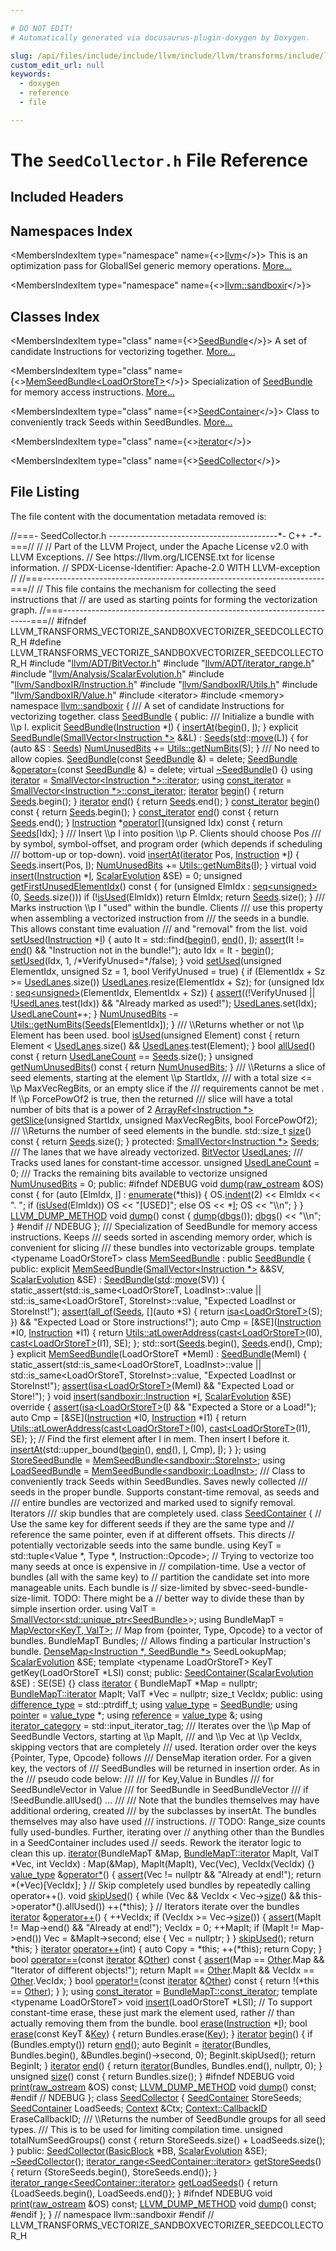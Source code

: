 ```yaml
---

# DO NOT EDIT!
# Automatically generated via docusaurus-plugin-doxygen by Doxygen.

slug: /api/files/include/include/llvm/include/llvm/transforms/include/llvm/transforms/vectorize/include/llvm/transforms/vectorize/sandboxvectorizer/seedcollector-h
custom_edit_url: null
keywords:
  - doxygen
  - reference
  - file

---
```





# The `SeedCollector.h` File Reference

<DoxygenPage pluginConfig={pluginConfig}>



## Included Headers

<IncludesList>
<IncludesListItem
  filePath="llvm/ADT/BitVector.h"
  permalink="/docs/api/files/include/include/llvm/include/llvm/adt/bitvector-h"
  isLocal="true" />
<IncludesListItem
  filePath="llvm/ADT/iterator_range.h"
  permalink="/docs/api/files/include/include/llvm/include/llvm/adt/iterator-range-h"
  isLocal="true" />
<IncludesListItem
  filePath="llvm/Analysis/ScalarEvolution.h"
  permalink="/docs/api/files/include/include/llvm/include/llvm/analysis/scalarevolution-h"
  isLocal="true" />
<IncludesListItem
  filePath="llvm/SandboxIR/Instruction.h"
  permalink="/docs/api/files/include/include/llvm/include/llvm/sandboxir/instruction-h"
  isLocal="true" />
<IncludesListItem
  filePath="llvm/SandboxIR/Utils.h"
  permalink="/docs/api/files/include/include/llvm/include/llvm/sandboxir/utils-h"
  isLocal="true" />
<IncludesListItem
  filePath="llvm/SandboxIR/Value.h"
  permalink="/docs/api/files/include/include/llvm/include/llvm/sandboxir/value-h"
  isLocal="true" />
<IncludesListItem
  filePath="iterator"
  permalink=""
  isLocal="false" />
<IncludesListItem
  filePath="memory"
  permalink=""
  isLocal="false" />
</IncludesList>

## Namespaces Index

<MembersIndex>

<MembersIndexItem
  type="namespace"
  name={<><a href="/docs/api/namespaces/llvm">llvm</a></>}>
This is an optimization pass for GlobalISel generic memory operations. <a href="/docs/api/namespaces/llvm/#details">More...</a>
</MembersIndexItem>

<MembersIndexItem
  type="namespace"
  name={<><a href="/docs/api/namespaces/llvm/sandboxir">llvm::sandboxir</a></>}>
</MembersIndexItem>

</MembersIndex>

## Classes Index

<MembersIndex>

<MembersIndexItem
  type="class"
  name={<><a href="/docs/api/classes/llvm/sandboxir/seedbundle">SeedBundle</a></>}>
A set of candidate Instructions for vectorizing together. <a href="/docs/api/classes/llvm/sandboxir/seedbundle/#details">More...</a>
</MembersIndexItem>

<MembersIndexItem
  type="class"
  name={<><a href="/docs/api/classes/llvm/sandboxir/memseedbundle">MemSeedBundle&lt;LoadOrStoreT&gt;</a></>}>
Specialization of <a href="/docs/api/classes/llvm/sandboxir/seedbundle">SeedBundle</a> for memory access instructions. <a href="/docs/api/classes/llvm/sandboxir/memseedbundle/#details">More...</a>
</MembersIndexItem>

<MembersIndexItem
  type="class"
  name={<><a href="/docs/api/classes/llvm/sandboxir/seedcontainer">SeedContainer</a></>}>
Class to conveniently track Seeds within SeedBundles. <a href="/docs/api/classes/llvm/sandboxir/seedcontainer/#details">More...</a>
</MembersIndexItem>

<MembersIndexItem
  type="class"
  name={<><a href="/docs/api/classes/llvm/sandboxir/seedcontainer/iterator">iterator</a></>}>
</MembersIndexItem>

<MembersIndexItem
  type="class"
  name={<><a href="/docs/api/classes/llvm/sandboxir/seedcollector">SeedCollector</a></>}>
</MembersIndexItem>

</MembersIndex>


## File Listing

The file content with the documentation metadata removed is:

<ProgramListing>

<Link id="l00001" /><CodeLine lineNumber="1"><Highlight kind="comment">//===- SeedCollector.h ------------------------------------------&#42;- C++ -&#42;-===//</Highlight><Highlight kind="normal"></Highlight></CodeLine>
<Link id="l00002" /><CodeLine lineNumber="2"><Highlight kind="normal"></Highlight><Highlight kind="comment">//</Highlight><Highlight kind="normal"></Highlight></CodeLine>
<Link id="l00003" /><CodeLine lineNumber="3"><Highlight kind="normal"></Highlight><Highlight kind="comment">// Part of the LLVM Project, under the Apache License v2.0 with LLVM Exceptions.</Highlight><Highlight kind="normal"></Highlight></CodeLine>
<Link id="l00004" /><CodeLine lineNumber="4"><Highlight kind="normal"></Highlight><Highlight kind="comment">// See https://llvm.org/LICENSE.txt for license information.</Highlight><Highlight kind="normal"></Highlight></CodeLine>
<Link id="l00005" /><CodeLine lineNumber="5"><Highlight kind="normal"></Highlight><Highlight kind="comment">// SPDX-License-Identifier: Apache-2.0 WITH LLVM-exception</Highlight><Highlight kind="normal"></Highlight></CodeLine>
<Link id="l00006" /><CodeLine lineNumber="6"><Highlight kind="normal"></Highlight><Highlight kind="comment">//</Highlight><Highlight kind="normal"></Highlight></CodeLine>
<Link id="l00007" /><CodeLine lineNumber="7"><Highlight kind="normal"></Highlight><Highlight kind="comment">//===----------------------------------------------------------------------===//</Highlight><Highlight kind="normal"></Highlight></CodeLine>
<Link id="l00008" /><CodeLine lineNumber="8"><Highlight kind="normal"></Highlight><Highlight kind="comment">// This file contains the mechanism for collecting the seed instructions that</Highlight><Highlight kind="normal"></Highlight></CodeLine>
<Link id="l00009" /><CodeLine lineNumber="9"><Highlight kind="normal"></Highlight><Highlight kind="comment">// are used as starting points for forming the vectorization graph.</Highlight><Highlight kind="normal"></Highlight></CodeLine>
<Link id="l00010" /><CodeLine lineNumber="10"><Highlight kind="normal"></Highlight><Highlight kind="comment">//===----------------------------------------------------------------------===//</Highlight><Highlight kind="normal"></Highlight></CodeLine>
<Link id="l00011" /><CodeLine lineNumber="11"><Highlight kind="normal"></Highlight></CodeLine>
<Link id="l00012" /><CodeLine lineNumber="12"><Highlight kind="normal"></Highlight><Highlight kind="preprocessor">#ifndef LLVM&#95;TRANSFORMS&#95;VECTORIZE&#95;SANDBOXVECTORIZER&#95;SEEDCOLLECTOR&#95;H</Highlight><Highlight kind="normal"></Highlight></CodeLine>
<Link id="l00013" /><CodeLine lineNumber="13"><Highlight kind="normal"></Highlight><Highlight kind="preprocessor">#define LLVM&#95;TRANSFORMS&#95;VECTORIZE&#95;SANDBOXVECTORIZER&#95;SEEDCOLLECTOR&#95;H</Highlight><Highlight kind="normal"></Highlight></CodeLine>
<Link id="l00014" /><CodeLine lineNumber="14"><Highlight kind="normal"></Highlight></CodeLine>
<Link id="l00015" /><CodeLine lineNumber="15"><Highlight kind="normal"></Highlight><Highlight kind="preprocessor">#include &quot;<a href="/docs/api/files/include/include/llvm/include/llvm/adt/bitvector-h">llvm/ADT/BitVector.h</a>&quot;</Highlight><Highlight kind="normal"></Highlight></CodeLine>
<Link id="l00016" /><CodeLine lineNumber="16"><Highlight kind="normal"></Highlight><Highlight kind="preprocessor">#include &quot;<a href="/docs/api/files/include/include/llvm/include/llvm/adt/iterator-range-h">llvm/ADT/iterator&#95;range.h</a>&quot;</Highlight><Highlight kind="normal"></Highlight></CodeLine>
<Link id="l00017" /><CodeLine lineNumber="17"><Highlight kind="normal"></Highlight><Highlight kind="preprocessor">#include &quot;<a href="/docs/api/files/include/include/llvm/include/llvm/analysis/scalarevolution-h">llvm/Analysis/ScalarEvolution.h</a>&quot;</Highlight><Highlight kind="normal"></Highlight></CodeLine>
<Link id="l00018" /><CodeLine lineNumber="18"><Highlight kind="normal"></Highlight><Highlight kind="preprocessor">#include &quot;<a href="/docs/api/files/include/include/llvm/include/llvm/sandboxir/instruction-h">llvm/SandboxIR/Instruction.h</a>&quot;</Highlight><Highlight kind="normal"></Highlight></CodeLine>
<Link id="l00019" /><CodeLine lineNumber="19"><Highlight kind="normal"></Highlight><Highlight kind="preprocessor">#include &quot;<a href="/docs/api/files/include/include/llvm/include/llvm/sandboxir/utils-h">llvm/SandboxIR/Utils.h</a>&quot;</Highlight><Highlight kind="normal"></Highlight></CodeLine>
<Link id="l00020" /><CodeLine lineNumber="20"><Highlight kind="normal"></Highlight><Highlight kind="preprocessor">#include &quot;<a href="/docs/api/files/include/include/llvm/include/llvm/sandboxir/value-h">llvm/SandboxIR/Value.h</a>&quot;</Highlight><Highlight kind="normal"></Highlight></CodeLine>
<Link id="l00021" /><CodeLine lineNumber="21"><Highlight kind="normal"></Highlight><Highlight kind="preprocessor">#include &lt;iterator&gt;</Highlight><Highlight kind="normal"></Highlight></CodeLine>
<Link id="l00022" /><CodeLine lineNumber="22"><Highlight kind="normal"></Highlight><Highlight kind="preprocessor">#include &lt;memory&gt;</Highlight><Highlight kind="normal"></Highlight></CodeLine>
<Link id="l00023" /><CodeLine lineNumber="23"><Highlight kind="normal"></Highlight></CodeLine>
<Link id="l00024" /><CodeLine lineNumber="24"><Highlight kind="normal"></Highlight><Highlight kind="keyword">namespace </Highlight><Highlight kind="normal"><a href="/docs/api/namespaces/llvm/sandboxir">llvm::sandboxir</a> &#123;</Highlight></CodeLine>
<Link id="l00025" /><CodeLine lineNumber="25"><Highlight kind="normal"></Highlight><Highlight kind="comment"></Highlight></CodeLine>
<Link id="l00026" /><CodeLine lineNumber="26"><Highlight kind="comment">/// A set of candidate Instructions for vectorizing together.</Highlight><Highlight kind="normal"></Highlight></CodeLine>
<Link id="l00027" /><CodeLine lineNumber="27" lineLink="/docs/api/classes/llvm/sandboxir/seedbundle"><Highlight kind="normal"></Highlight><Highlight kind="keyword">class </Highlight><Highlight kind="normal"><a href="/docs/api/classes/llvm/sandboxir/seedbundle/#abcf041cbce38b40cc2765f7a1c5183c9">SeedBundle</a> &#123;</Highlight></CodeLine>
<Link id="l00028" /><CodeLine lineNumber="28"><Highlight kind="normal"></Highlight><Highlight kind="keyword">public</Highlight><Highlight kind="normal">:</Highlight><Highlight kind="comment"></Highlight></CodeLine>
<Link id="l00029" /><CodeLine lineNumber="29"><Highlight kind="comment">  /// Initialize a bundle with \\p I.</Highlight><Highlight kind="normal"></Highlight></CodeLine>
<Link id="l00030" /><CodeLine lineNumber="30" lineLink="/docs/api/classes/llvm/sandboxir/seedbundle/#abcf041cbce38b40cc2765f7a1c5183c9"><Highlight kind="normal">  </Highlight><Highlight kind="keyword">explicit</Highlight><Highlight kind="normal"> <a href="/docs/api/classes/llvm/sandboxir/seedbundle/#abcf041cbce38b40cc2765f7a1c5183c9">SeedBundle</a>(<a href="/docs/api/classes/llvm/sandboxir/instruction">Instruction</a> &#42;<a href="/docs/api/files/lib/lib/support/md5-cpp/#ac0eafdc9ee161b71e7af98af736952fd">I</a>) &#123; <a href="/docs/api/classes/llvm/sandboxir/seedbundle/#a7d63423056e426e6f51b8a866a4021fa">insertAt</a>(<a href="/docs/api/classes/llvm/sandboxir/seedbundle/#a29e64a05490817b14b7f8e26f57e1a6b">begin</a>(), <a href="/docs/api/files/lib/lib/support/md5-cpp/#ac0eafdc9ee161b71e7af98af736952fd">I</a>); &#125;</Highlight></CodeLine>
<Link id="l00031" /><CodeLine lineNumber="31" lineLink="/docs/api/classes/llvm/sandboxir/seedbundle/#aaca41cf5428be5168a21ead42cccc6cc"><Highlight kind="normal">  </Highlight><Highlight kind="keyword">explicit</Highlight><Highlight kind="normal"> <a href="/docs/api/classes/llvm/sandboxir/seedbundle/#aaca41cf5428be5168a21ead42cccc6cc">SeedBundle</a>(<a href="/docs/api/classes/llvm/smallvector">SmallVector&lt;Instruction &#42;&gt;</a> &amp;&amp;L) : <a href="/docs/api/classes/llvm/sandboxir/seedbundle/#a5df5d71163f4407f8d995939b4c5993a">Seeds</a>(<a href="/docs/api/namespaces/std">std</a>::<a href="/docs/api/namespaces/llvm/#abfc9c7ecf70f66901e439f7c04ef3dbb">move</a>(L)) &#123;</Highlight></CodeLine>
<Link id="l00032" /><CodeLine lineNumber="32"><Highlight kind="normal">    </Highlight><Highlight kind="keywordflow">for</Highlight><Highlight kind="normal"> (</Highlight><Highlight kind="keyword">auto</Highlight><Highlight kind="normal"> &amp;S : <a href="/docs/api/classes/llvm/sandboxir/seedbundle/#a5df5d71163f4407f8d995939b4c5993a">Seeds</a>)</Highlight></CodeLine>
<Link id="l00033" /><CodeLine lineNumber="33"><Highlight kind="normal">      <a href="/docs/api/classes/llvm/sandboxir/seedbundle/#a8edc4eafc77c1d87a3a6ea498931aa0b">NumUnusedBits</a> += <a href="/docs/api/classes/llvm/sandboxir/utils/#a880037a6ce1e268642581425f4f44c5f">Utils::getNumBits</a>(S);</Highlight></CodeLine>
<Link id="l00034" /><CodeLine lineNumber="34"><Highlight kind="normal">  &#125;</Highlight><Highlight kind="comment"></Highlight></CodeLine>
<Link id="l00035" /><CodeLine lineNumber="35"><Highlight kind="comment">  /// No need to allow copies.</Highlight><Highlight kind="normal"></Highlight></CodeLine>
<Link id="l00036" /><CodeLine lineNumber="36" lineLink="/docs/api/classes/llvm/sandboxir/seedbundle/#a932695b91d038b3bffe080e1ec9900ee"><Highlight kind="normal">  <a href="/docs/api/classes/llvm/sandboxir/seedbundle/#a932695b91d038b3bffe080e1ec9900ee">SeedBundle</a>(</Highlight><Highlight kind="keyword">const</Highlight><Highlight kind="normal"> <a href="/docs/api/classes/llvm/sandboxir/seedbundle/#abcf041cbce38b40cc2765f7a1c5183c9">SeedBundle</a> &amp;) = </Highlight><Highlight kind="keyword">delete</Highlight><Highlight kind="normal">;</Highlight></CodeLine>
<Link id="l00037" /><CodeLine lineNumber="37" lineLink="/docs/api/classes/llvm/sandboxir/seedbundle/#a1528b30d9333f038ea368ab7b997178d"><Highlight kind="normal">  <a href="/docs/api/classes/llvm/sandboxir/seedbundle/#abcf041cbce38b40cc2765f7a1c5183c9">SeedBundle</a> &amp;<a href="/docs/api/classes/llvm/sandboxir/seedbundle/#a1528b30d9333f038ea368ab7b997178d">operator=</a>(</Highlight><Highlight kind="keyword">const</Highlight><Highlight kind="normal"> <a href="/docs/api/classes/llvm/sandboxir/seedbundle/#abcf041cbce38b40cc2765f7a1c5183c9">SeedBundle</a> &amp;) = </Highlight><Highlight kind="keyword">delete</Highlight><Highlight kind="normal">;</Highlight></CodeLine>
<Link id="l00038" /><CodeLine lineNumber="38" lineLink="/docs/api/classes/llvm/sandboxir/seedbundle/#a17b7404d7e1c1631d27cb76b3bb8ca1e"><Highlight kind="normal">  </Highlight><Highlight kind="keyword">virtual</Highlight><Highlight kind="normal"> <a href="/docs/api/classes/llvm/sandboxir/seedbundle/#a17b7404d7e1c1631d27cb76b3bb8ca1e">~SeedBundle</a>() &#123;&#125;</Highlight></CodeLine>
<Link id="l00039" /><CodeLine lineNumber="39"><Highlight kind="normal"></Highlight></CodeLine>
<Link id="l00040" /><CodeLine lineNumber="40" lineLink="/docs/api/classes/llvm/sandboxir/seedbundle/#a25966e0212c8c200c3f108a41d7e22ba"><Highlight kind="normal">  </Highlight><Highlight kind="keyword">using </Highlight><Highlight kind="normal"><a href="/docs/api/classes/llvm/sandboxir/seedbundle/#a25966e0212c8c200c3f108a41d7e22ba">iterator</a> = <a href="/docs/api/classes/llvm/smallvectortemplatecommon/#a9eae7ba1448d9866beca95a042de2e11">SmallVector&lt;Instruction &#42;&gt;::iterator</a>;</Highlight></CodeLine>
<Link id="l00041" /><CodeLine lineNumber="41" lineLink="/docs/api/classes/llvm/sandboxir/seedbundle/#ac3b55625ec1cf41a52fd3fd60d7b6008"><Highlight kind="normal">  </Highlight><Highlight kind="keyword">using </Highlight><Highlight kind="normal"><a href="/docs/api/classes/llvm/sandboxir/seedbundle/#ac3b55625ec1cf41a52fd3fd60d7b6008">const&#95;iterator</a> = <a href="/docs/api/classes/llvm/smallvectortemplatecommon/#aa11b903431c1931920939bac6b5293a2">SmallVector&lt;Instruction &#42;&gt;::const&#95;iterator</a>;</Highlight></CodeLine>
<Link id="l00042" /><CodeLine lineNumber="42" lineLink="/docs/api/classes/llvm/sandboxir/seedbundle/#a29e64a05490817b14b7f8e26f57e1a6b"><Highlight kind="normal">  <a href="/docs/api/classes/llvm/sandboxir/seedbundle/#a25966e0212c8c200c3f108a41d7e22ba">iterator</a> <a href="/docs/api/classes/llvm/sandboxir/seedbundle/#a29e64a05490817b14b7f8e26f57e1a6b">begin</a>() &#123; </Highlight><Highlight kind="keywordflow">return</Highlight><Highlight kind="normal"> <a href="/docs/api/classes/llvm/sandboxir/seedbundle/#a5df5d71163f4407f8d995939b4c5993a">Seeds</a>.begin(); &#125;</Highlight></CodeLine>
<Link id="l00043" /><CodeLine lineNumber="43" lineLink="/docs/api/classes/llvm/sandboxir/seedbundle/#a9d71a328a2b9b1827dd4f8f704581047"><Highlight kind="normal">  <a href="/docs/api/classes/llvm/sandboxir/seedbundle/#a25966e0212c8c200c3f108a41d7e22ba">iterator</a> <a href="/docs/api/classes/llvm/sandboxir/seedbundle/#a9d71a328a2b9b1827dd4f8f704581047">end</a>() &#123; </Highlight><Highlight kind="keywordflow">return</Highlight><Highlight kind="normal"> <a href="/docs/api/classes/llvm/sandboxir/seedbundle/#a5df5d71163f4407f8d995939b4c5993a">Seeds</a>.end(); &#125;</Highlight></CodeLine>
<Link id="l00044" /><CodeLine lineNumber="44" lineLink="/docs/api/classes/llvm/sandboxir/seedbundle/#a88763e0728d69e6f25d9f06ce4f36fa1"><Highlight kind="normal">  <a href="/docs/api/classes/llvm/sandboxir/seedbundle/#ac3b55625ec1cf41a52fd3fd60d7b6008">const&#95;iterator</a> <a href="/docs/api/classes/llvm/sandboxir/seedbundle/#a88763e0728d69e6f25d9f06ce4f36fa1">begin</a>()</Highlight><Highlight kind="keyword"> const </Highlight><Highlight kind="normal">&#123; </Highlight><Highlight kind="keywordflow">return</Highlight><Highlight kind="normal"> <a href="/docs/api/classes/llvm/sandboxir/seedbundle/#a5df5d71163f4407f8d995939b4c5993a">Seeds</a>.begin(); &#125;</Highlight></CodeLine>
<Link id="l00045" /><CodeLine lineNumber="45" lineLink="/docs/api/classes/llvm/sandboxir/seedbundle/#ad444fde3846e19fd5ef957b612a04ee8"><Highlight kind="normal">  <a href="/docs/api/classes/llvm/sandboxir/seedbundle/#ac3b55625ec1cf41a52fd3fd60d7b6008">const&#95;iterator</a> <a href="/docs/api/classes/llvm/sandboxir/seedbundle/#ad444fde3846e19fd5ef957b612a04ee8">end</a>()</Highlight><Highlight kind="keyword"> const </Highlight><Highlight kind="normal">&#123; </Highlight><Highlight kind="keywordflow">return</Highlight><Highlight kind="normal"> <a href="/docs/api/classes/llvm/sandboxir/seedbundle/#a5df5d71163f4407f8d995939b4c5993a">Seeds</a>.end(); &#125;</Highlight></CodeLine>
<Link id="l00046" /><CodeLine lineNumber="46"><Highlight kind="normal"></Highlight></CodeLine>
<Link id="l00047" /><CodeLine lineNumber="47" lineLink="/docs/api/classes/llvm/sandboxir/seedbundle/#ac42d15e5cc1ecea396bba3b9a523e6a1"><Highlight kind="normal">  <a href="/docs/api/classes/llvm/sandboxir/instruction">Instruction</a> &#42;<a href="/docs/api/classes/llvm/sandboxir/seedbundle/#ac42d15e5cc1ecea396bba3b9a523e6a1">operator&#91;&#93;</a>(</Highlight><Highlight kind="keywordtype">unsigned</Highlight><Highlight kind="normal"> Idx)</Highlight><Highlight kind="keyword"> const </Highlight><Highlight kind="normal">&#123; </Highlight><Highlight kind="keywordflow">return</Highlight><Highlight kind="normal"> <a href="/docs/api/classes/llvm/sandboxir/seedbundle/#a5df5d71163f4407f8d995939b4c5993a">Seeds</a>&#91;Idx&#93;; &#125;</Highlight></CodeLine>
<Link id="l00048" /><CodeLine lineNumber="48"><Highlight kind="normal"></Highlight><Highlight kind="comment"></Highlight></CodeLine>
<Link id="l00049" /><CodeLine lineNumber="49"><Highlight kind="comment">  /// Insert \\p I into position \\p P. Clients should choose Pos</Highlight></CodeLine>
<Link id="l00050" /><CodeLine lineNumber="50"><Highlight kind="comment">  /// by symbol, symbol-offset, and program order (which depends if scheduling</Highlight></CodeLine>
<Link id="l00051" /><CodeLine lineNumber="51"><Highlight kind="comment">  /// bottom-up or top-down).</Highlight><Highlight kind="normal"></Highlight></CodeLine>
<Link id="l00052" /><CodeLine lineNumber="52" lineLink="/docs/api/classes/llvm/sandboxir/seedbundle/#a7d63423056e426e6f51b8a866a4021fa"><Highlight kind="normal">  </Highlight><Highlight kind="keywordtype">void</Highlight><Highlight kind="normal"> <a href="/docs/api/classes/llvm/sandboxir/seedbundle/#a7d63423056e426e6f51b8a866a4021fa">insertAt</a>(<a href="/docs/api/classes/llvm/sandboxir/seedbundle/#a25966e0212c8c200c3f108a41d7e22ba">iterator</a> Pos, <a href="/docs/api/classes/llvm/sandboxir/instruction">Instruction</a> &#42;<a href="/docs/api/files/lib/lib/support/md5-cpp/#ac0eafdc9ee161b71e7af98af736952fd">I</a>) &#123;</Highlight></CodeLine>
<Link id="l00053" /><CodeLine lineNumber="53"><Highlight kind="normal">    <a href="/docs/api/classes/llvm/sandboxir/seedbundle/#a5df5d71163f4407f8d995939b4c5993a">Seeds</a>.insert(Pos, <a href="/docs/api/files/lib/lib/support/md5-cpp/#ac0eafdc9ee161b71e7af98af736952fd">I</a>);</Highlight></CodeLine>
<Link id="l00054" /><CodeLine lineNumber="54"><Highlight kind="normal">    <a href="/docs/api/classes/llvm/sandboxir/seedbundle/#a8edc4eafc77c1d87a3a6ea498931aa0b">NumUnusedBits</a> += <a href="/docs/api/classes/llvm/sandboxir/utils/#a880037a6ce1e268642581425f4f44c5f">Utils::getNumBits</a>(<a href="/docs/api/files/lib/lib/support/md5-cpp/#ac0eafdc9ee161b71e7af98af736952fd">I</a>);</Highlight></CodeLine>
<Link id="l00055" /><CodeLine lineNumber="55"><Highlight kind="normal">  &#125;</Highlight></CodeLine>
<Link id="l00056" /><CodeLine lineNumber="56"><Highlight kind="normal"></Highlight></CodeLine>
<Link id="l00057" /><CodeLine lineNumber="57" lineLink="/docs/api/classes/llvm/sandboxir/seedbundle/#ab66fdbedf113c1f09824ab89e65b8886"><Highlight kind="normal">  </Highlight><Highlight kind="keyword">virtual</Highlight><Highlight kind="normal"> </Highlight><Highlight kind="keywordtype">void</Highlight><Highlight kind="normal"> <a href="/docs/api/classes/llvm/sandboxir/seedbundle/#ab66fdbedf113c1f09824ab89e65b8886">insert</a>(<a href="/docs/api/classes/llvm/sandboxir/instruction">Instruction</a> &#42;<a href="/docs/api/files/lib/lib/support/md5-cpp/#ac0eafdc9ee161b71e7af98af736952fd">I</a>, <a href="/docs/api/classes/llvm/scalarevolution">ScalarEvolution</a> &amp;SE) = 0;</Highlight></CodeLine>
<Link id="l00058" /><CodeLine lineNumber="58"><Highlight kind="normal"></Highlight></CodeLine>
<Link id="l00059" /><CodeLine lineNumber="59" lineLink="/docs/api/classes/llvm/sandboxir/seedbundle/#abd00778d6d1868b3b847ad3a678a7c4d"><Highlight kind="normal">  </Highlight><Highlight kind="keywordtype">unsigned</Highlight><Highlight kind="normal"> <a href="/docs/api/classes/llvm/sandboxir/seedbundle/#abd00778d6d1868b3b847ad3a678a7c4d">getFirstUnusedElementIdx</a>()</Highlight><Highlight kind="keyword"> const </Highlight><Highlight kind="normal">&#123;</Highlight></CodeLine>
<Link id="l00060" /><CodeLine lineNumber="60"><Highlight kind="normal">    </Highlight><Highlight kind="keywordflow">for</Highlight><Highlight kind="normal"> (</Highlight><Highlight kind="keywordtype">unsigned</Highlight><Highlight kind="normal"> ElmIdx : <a href="/docs/api/namespaces/llvm/#adc4eb8be6f7a12ede962987fb9cabb47">seq&lt;unsigned&gt;</a>(0, <a href="/docs/api/classes/llvm/sandboxir/seedbundle/#a5df5d71163f4407f8d995939b4c5993a">Seeds</a>.size()))</Highlight></CodeLine>
<Link id="l00061" /><CodeLine lineNumber="61"><Highlight kind="normal">      </Highlight><Highlight kind="keywordflow">if</Highlight><Highlight kind="normal"> (!<a href="/docs/api/classes/llvm/sandboxir/seedbundle/#a2fb177e5ac1738fdc4dd1dfc2bf619b2">isUsed</a>(ElmIdx))</Highlight></CodeLine>
<Link id="l00062" /><CodeLine lineNumber="62"><Highlight kind="normal">        </Highlight><Highlight kind="keywordflow">return</Highlight><Highlight kind="normal"> ElmIdx;</Highlight></CodeLine>
<Link id="l00063" /><CodeLine lineNumber="63"><Highlight kind="normal">    </Highlight><Highlight kind="keywordflow">return</Highlight><Highlight kind="normal"> <a href="/docs/api/classes/llvm/sandboxir/seedbundle/#a5df5d71163f4407f8d995939b4c5993a">Seeds</a>.size();</Highlight></CodeLine>
<Link id="l00064" /><CodeLine lineNumber="64"><Highlight kind="normal">  &#125;</Highlight><Highlight kind="comment"></Highlight></CodeLine>
<Link id="l00065" /><CodeLine lineNumber="65"><Highlight kind="comment">  /// Marks instruction \\p I &quot;used&quot; within the bundle. Clients</Highlight></CodeLine>
<Link id="l00066" /><CodeLine lineNumber="66"><Highlight kind="comment">  /// use this property when assembling a vectorized instruction from</Highlight></CodeLine>
<Link id="l00067" /><CodeLine lineNumber="67"><Highlight kind="comment">  /// the seeds in a bundle. This allows constant time evaluation</Highlight></CodeLine>
<Link id="l00068" /><CodeLine lineNumber="68"><Highlight kind="comment">  /// and &quot;removal&quot; from the list.</Highlight><Highlight kind="normal"></Highlight></CodeLine>
<Link id="l00069" /><CodeLine lineNumber="69" lineLink="/docs/api/classes/llvm/sandboxir/seedbundle/#a9823456565f3d5c54902857ef08eb379"><Highlight kind="normal">  </Highlight><Highlight kind="keywordtype">void</Highlight><Highlight kind="normal"> <a href="/docs/api/classes/llvm/sandboxir/seedbundle/#a9823456565f3d5c54902857ef08eb379">setUsed</a>(<a href="/docs/api/classes/llvm/sandboxir/instruction">Instruction</a> &#42;<a href="/docs/api/files/lib/lib/support/md5-cpp/#ac0eafdc9ee161b71e7af98af736952fd">I</a>) &#123;</Highlight></CodeLine>
<Link id="l00070" /><CodeLine lineNumber="70"><Highlight kind="normal">    </Highlight><Highlight kind="keyword">auto</Highlight><Highlight kind="normal"> It = std::find(<a href="/docs/api/classes/llvm/sandboxir/seedbundle/#a29e64a05490817b14b7f8e26f57e1a6b">begin</a>(), <a href="/docs/api/classes/llvm/sandboxir/seedbundle/#a9d71a328a2b9b1827dd4f8f704581047">end</a>(), <a href="/docs/api/files/lib/lib/support/md5-cpp/#ac0eafdc9ee161b71e7af98af736952fd">I</a>);</Highlight></CodeLine>
<Link id="l00071" /><CodeLine lineNumber="71"><Highlight kind="normal">    <a href="/docs/api/files/lib/lib/target/lib/target/amdgpu/silowercontrolflow-cpp/#a4868c5d81c5ccc98c47aeab6244346a0">assert</a>(It != <a href="/docs/api/classes/llvm/sandboxir/seedbundle/#a9d71a328a2b9b1827dd4f8f704581047">end</a>() &amp;&amp; </Highlight><Highlight kind="stringliteral">&quot;Instruction not in the bundle!&quot;</Highlight><Highlight kind="normal">);</Highlight></CodeLine>
<Link id="l00072" /><CodeLine lineNumber="72"><Highlight kind="normal">    </Highlight><Highlight kind="keyword">auto</Highlight><Highlight kind="normal"> Idx = It - <a href="/docs/api/classes/llvm/sandboxir/seedbundle/#a29e64a05490817b14b7f8e26f57e1a6b">begin</a>();</Highlight></CodeLine>
<Link id="l00073" /><CodeLine lineNumber="73"><Highlight kind="normal">    <a href="/docs/api/classes/llvm/sandboxir/seedbundle/#a9823456565f3d5c54902857ef08eb379">setUsed</a>(Idx, 1, </Highlight><Highlight kind="comment">/&#42;VerifyUnused=&#42;/</Highlight><Highlight kind="keyword">false</Highlight><Highlight kind="normal">);</Highlight></CodeLine>
<Link id="l00074" /><CodeLine lineNumber="74"><Highlight kind="normal">  &#125;</Highlight></CodeLine>
<Link id="l00075" /><CodeLine lineNumber="75"><Highlight kind="normal"></Highlight></CodeLine>
<Link id="l00076" /><CodeLine lineNumber="76" lineLink="/docs/api/classes/llvm/sandboxir/seedbundle/#a6b326cc642a333805cfa5aa71497e0c9"><Highlight kind="normal">  </Highlight><Highlight kind="keywordtype">void</Highlight><Highlight kind="normal"> <a href="/docs/api/classes/llvm/sandboxir/seedbundle/#a6b326cc642a333805cfa5aa71497e0c9">setUsed</a>(</Highlight><Highlight kind="keywordtype">unsigned</Highlight><Highlight kind="normal"> ElementIdx, </Highlight><Highlight kind="keywordtype">unsigned</Highlight><Highlight kind="normal"> Sz = 1, </Highlight><Highlight kind="keywordtype">bool</Highlight><Highlight kind="normal"> VerifyUnused = </Highlight><Highlight kind="keyword">true</Highlight><Highlight kind="normal">) &#123;</Highlight></CodeLine>
<Link id="l00077" /><CodeLine lineNumber="77"><Highlight kind="normal">    </Highlight><Highlight kind="keywordflow">if</Highlight><Highlight kind="normal"> (ElementIdx + Sz &gt;= <a href="/docs/api/classes/llvm/sandboxir/seedbundle/#ad1353bd4e3ac7b3c60cd0cff03fcb499">UsedLanes</a>.size())</Highlight></CodeLine>
<Link id="l00078" /><CodeLine lineNumber="78"><Highlight kind="normal">      <a href="/docs/api/classes/llvm/sandboxir/seedbundle/#ad1353bd4e3ac7b3c60cd0cff03fcb499">UsedLanes</a>.resize(ElementIdx + Sz);</Highlight></CodeLine>
<Link id="l00079" /><CodeLine lineNumber="79"><Highlight kind="normal">    </Highlight><Highlight kind="keywordflow">for</Highlight><Highlight kind="normal"> (</Highlight><Highlight kind="keywordtype">unsigned</Highlight><Highlight kind="normal"> Idx : <a href="/docs/api/namespaces/llvm/#adc4eb8be6f7a12ede962987fb9cabb47">seq&lt;unsigned&gt;</a>(ElementIdx, ElementIdx + Sz)) &#123;</Highlight></CodeLine>
<Link id="l00080" /><CodeLine lineNumber="80"><Highlight kind="normal">      <a href="/docs/api/files/lib/lib/target/lib/target/amdgpu/silowercontrolflow-cpp/#a4868c5d81c5ccc98c47aeab6244346a0">assert</a>((!VerifyUnused || !<a href="/docs/api/classes/llvm/sandboxir/seedbundle/#ad1353bd4e3ac7b3c60cd0cff03fcb499">UsedLanes</a>.test(Idx)) &amp;&amp;</Highlight></CodeLine>
<Link id="l00081" /><CodeLine lineNumber="81"><Highlight kind="normal">             </Highlight><Highlight kind="stringliteral">&quot;Already marked as used!&quot;</Highlight><Highlight kind="normal">);</Highlight></CodeLine>
<Link id="l00082" /><CodeLine lineNumber="82"><Highlight kind="normal">      <a href="/docs/api/classes/llvm/sandboxir/seedbundle/#ad1353bd4e3ac7b3c60cd0cff03fcb499">UsedLanes</a>.set(Idx);</Highlight></CodeLine>
<Link id="l00083" /><CodeLine lineNumber="83"><Highlight kind="normal">      <a href="/docs/api/classes/llvm/sandboxir/seedbundle/#ad4a9272150a492d070f1be20a5f9bf52">UsedLaneCount</a>++;</Highlight></CodeLine>
<Link id="l00084" /><CodeLine lineNumber="84"><Highlight kind="normal">    &#125;</Highlight></CodeLine>
<Link id="l00085" /><CodeLine lineNumber="85"><Highlight kind="normal">    <a href="/docs/api/classes/llvm/sandboxir/seedbundle/#a8edc4eafc77c1d87a3a6ea498931aa0b">NumUnusedBits</a> -= <a href="/docs/api/classes/llvm/sandboxir/utils/#a880037a6ce1e268642581425f4f44c5f">Utils::getNumBits</a>(<a href="/docs/api/classes/llvm/sandboxir/seedbundle/#a5df5d71163f4407f8d995939b4c5993a">Seeds</a>&#91;ElementIdx&#93;);</Highlight></CodeLine>
<Link id="l00086" /><CodeLine lineNumber="86"><Highlight kind="normal">  &#125;</Highlight><Highlight kind="comment"></Highlight></CodeLine>
<Link id="l00087" /><CodeLine lineNumber="87"><Highlight kind="comment">  /// \\Returns whether or not \\p Element has been used.</Highlight><Highlight kind="normal"></Highlight></CodeLine>
<Link id="l00088" /><CodeLine lineNumber="88" lineLink="/docs/api/classes/llvm/sandboxir/seedbundle/#a2fb177e5ac1738fdc4dd1dfc2bf619b2"><Highlight kind="normal">  </Highlight><Highlight kind="keywordtype">bool</Highlight><Highlight kind="normal"> <a href="/docs/api/classes/llvm/sandboxir/seedbundle/#a2fb177e5ac1738fdc4dd1dfc2bf619b2">isUsed</a>(</Highlight><Highlight kind="keywordtype">unsigned</Highlight><Highlight kind="normal"> Element)</Highlight><Highlight kind="keyword"> const </Highlight><Highlight kind="normal">&#123;</Highlight></CodeLine>
<Link id="l00089" /><CodeLine lineNumber="89"><Highlight kind="normal">    </Highlight><Highlight kind="keywordflow">return</Highlight><Highlight kind="normal"> Element &lt; <a href="/docs/api/classes/llvm/sandboxir/seedbundle/#ad1353bd4e3ac7b3c60cd0cff03fcb499">UsedLanes</a>.size() &amp;&amp; <a href="/docs/api/classes/llvm/sandboxir/seedbundle/#ad1353bd4e3ac7b3c60cd0cff03fcb499">UsedLanes</a>.test(Element);</Highlight></CodeLine>
<Link id="l00090" /><CodeLine lineNumber="90"><Highlight kind="normal">  &#125;</Highlight></CodeLine>
<Link id="l00091" /><CodeLine lineNumber="91" lineLink="/docs/api/classes/llvm/sandboxir/seedbundle/#a5bbf6a3cdafc7ddcefb14736bfcbbe31"><Highlight kind="normal">  </Highlight><Highlight kind="keywordtype">bool</Highlight><Highlight kind="normal"> <a href="/docs/api/classes/llvm/sandboxir/seedbundle/#a5bbf6a3cdafc7ddcefb14736bfcbbe31">allUsed</a>()</Highlight><Highlight kind="keyword"> const </Highlight><Highlight kind="normal">&#123; </Highlight><Highlight kind="keywordflow">return</Highlight><Highlight kind="normal"> <a href="/docs/api/classes/llvm/sandboxir/seedbundle/#ad4a9272150a492d070f1be20a5f9bf52">UsedLaneCount</a> == <a href="/docs/api/classes/llvm/sandboxir/seedbundle/#a5df5d71163f4407f8d995939b4c5993a">Seeds</a>.size(); &#125;</Highlight></CodeLine>
<Link id="l00092" /><CodeLine lineNumber="92" lineLink="/docs/api/classes/llvm/sandboxir/seedbundle/#a80e62a5d59fb4223760482558e69094b"><Highlight kind="normal">  </Highlight><Highlight kind="keywordtype">unsigned</Highlight><Highlight kind="normal"> <a href="/docs/api/classes/llvm/sandboxir/seedbundle/#a80e62a5d59fb4223760482558e69094b">getNumUnusedBits</a>()</Highlight><Highlight kind="keyword"> const </Highlight><Highlight kind="normal">&#123; </Highlight><Highlight kind="keywordflow">return</Highlight><Highlight kind="normal"> <a href="/docs/api/classes/llvm/sandboxir/seedbundle/#a8edc4eafc77c1d87a3a6ea498931aa0b">NumUnusedBits</a>; &#125;</Highlight></CodeLine>
<Link id="l00093" /><CodeLine lineNumber="93"><Highlight kind="normal"></Highlight><Highlight kind="comment"></Highlight></CodeLine>
<Link id="l00094" /><CodeLine lineNumber="94"><Highlight kind="comment">  /// \\Returns a slice of seed elements, starting at the element \\p StartIdx,</Highlight></CodeLine>
<Link id="l00095" /><CodeLine lineNumber="95"><Highlight kind="comment">  /// with a total size &lt;= \\p MaxVecRegBits, or an empty slice if the</Highlight></CodeLine>
<Link id="l00096" /><CodeLine lineNumber="96"><Highlight kind="comment">  /// requirements cannot be met . If \\p ForcePowOf2 is true, then the returned</Highlight></CodeLine>
<Link id="l00097" /><CodeLine lineNumber="97"><Highlight kind="comment">  /// slice will have a total number of bits that is a power of 2</Highlight><Highlight kind="normal"></Highlight></CodeLine>
<Link id="l00098" /><CodeLine lineNumber="98"><Highlight kind="normal">  <a href="/docs/api/classes/llvm/arrayref">ArrayRef&lt;Instruction &#42;&gt;</a> <a href="/docs/api/classes/llvm/sandboxir/seedbundle/#a75a54304c99ee264027c946c229d2ab6">getSlice</a>(</Highlight><Highlight kind="keywordtype">unsigned</Highlight><Highlight kind="normal"> StartIdx, </Highlight><Highlight kind="keywordtype">unsigned</Highlight><Highlight kind="normal"> MaxVecRegBits,</Highlight></CodeLine>
<Link id="l00099" /><CodeLine lineNumber="99"><Highlight kind="normal">                                   </Highlight><Highlight kind="keywordtype">bool</Highlight><Highlight kind="normal"> ForcePowOf2);</Highlight></CodeLine>
<Link id="l00100" /><CodeLine lineNumber="100"><Highlight kind="normal"></Highlight><Highlight kind="comment"></Highlight></CodeLine>
<Link id="l00101" /><CodeLine lineNumber="101"><Highlight kind="comment">  /// \\Returns the number of seed elements in the bundle.</Highlight><Highlight kind="normal"></Highlight></CodeLine>
<Link id="l00102" /><CodeLine lineNumber="102" lineLink="/docs/api/classes/llvm/sandboxir/seedbundle/#ac37f71f52281256162fb50cdc7117a31"><Highlight kind="normal">  std::size&#95;t <a href="/docs/api/classes/llvm/sandboxir/seedbundle/#ac37f71f52281256162fb50cdc7117a31">size</a>()</Highlight><Highlight kind="keyword"> const </Highlight><Highlight kind="normal">&#123; </Highlight><Highlight kind="keywordflow">return</Highlight><Highlight kind="normal"> <a href="/docs/api/classes/llvm/sandboxir/seedbundle/#a5df5d71163f4407f8d995939b4c5993a">Seeds</a>.size(); &#125;</Highlight></CodeLine>
<Link id="l00103" /><CodeLine lineNumber="103"><Highlight kind="normal"></Highlight></CodeLine>
<Link id="l00104" /><CodeLine lineNumber="104"><Highlight kind="normal"></Highlight><Highlight kind="keyword">protected</Highlight><Highlight kind="normal">:</Highlight></CodeLine>
<Link id="l00105" /><CodeLine lineNumber="105" lineLink="/docs/api/classes/llvm/sandboxir/seedbundle/#a5df5d71163f4407f8d995939b4c5993a"><Highlight kind="normal">  <a href="/docs/api/classes/llvm/smallvector">SmallVector&lt;Instruction &#42;&gt;</a> <a href="/docs/api/classes/llvm/sandboxir/seedbundle/#a5df5d71163f4407f8d995939b4c5993a">Seeds</a>;</Highlight><Highlight kind="comment"></Highlight></CodeLine>
<Link id="l00106" /><CodeLine lineNumber="106"><Highlight kind="comment">  /// The lanes that we have already vectorized.</Highlight><Highlight kind="normal"></Highlight></CodeLine>
<Link id="l00107" /><CodeLine lineNumber="107" lineLink="/docs/api/classes/llvm/sandboxir/seedbundle/#ad1353bd4e3ac7b3c60cd0cff03fcb499"><Highlight kind="normal">  <a href="/docs/api/classes/llvm/bitvector">BitVector</a> <a href="/docs/api/classes/llvm/sandboxir/seedbundle/#ad1353bd4e3ac7b3c60cd0cff03fcb499">UsedLanes</a>;</Highlight><Highlight kind="comment"></Highlight></CodeLine>
<Link id="l00108" /><CodeLine lineNumber="108"><Highlight kind="comment">  /// Tracks used lanes for constant-time accessor.</Highlight><Highlight kind="normal"></Highlight></CodeLine>
<Link id="l00109" /><CodeLine lineNumber="109" lineLink="/docs/api/classes/llvm/sandboxir/seedbundle/#ad4a9272150a492d070f1be20a5f9bf52"><Highlight kind="normal">  </Highlight><Highlight kind="keywordtype">unsigned</Highlight><Highlight kind="normal"> <a href="/docs/api/classes/llvm/sandboxir/seedbundle/#ad4a9272150a492d070f1be20a5f9bf52">UsedLaneCount</a> = 0;</Highlight><Highlight kind="comment"></Highlight></CodeLine>
<Link id="l00110" /><CodeLine lineNumber="110"><Highlight kind="comment">  /// Tracks the remaining bits available to vectorize</Highlight><Highlight kind="normal"></Highlight></CodeLine>
<Link id="l00111" /><CodeLine lineNumber="111" lineLink="/docs/api/classes/llvm/sandboxir/seedbundle/#a8edc4eafc77c1d87a3a6ea498931aa0b"><Highlight kind="normal">  </Highlight><Highlight kind="keywordtype">unsigned</Highlight><Highlight kind="normal"> <a href="/docs/api/classes/llvm/sandboxir/seedbundle/#a8edc4eafc77c1d87a3a6ea498931aa0b">NumUnusedBits</a> = 0;</Highlight></CodeLine>
<Link id="l00112" /><CodeLine lineNumber="112"><Highlight kind="normal"></Highlight></CodeLine>
<Link id="l00113" /><CodeLine lineNumber="113"><Highlight kind="normal"></Highlight><Highlight kind="keyword">public</Highlight><Highlight kind="normal">:</Highlight></CodeLine>
<Link id="l00114" /><CodeLine lineNumber="114"><Highlight kind="normal"></Highlight><Highlight kind="preprocessor">#ifndef NDEBUG</Highlight><Highlight kind="normal"></Highlight></CodeLine>
<Link id="l00115" /><CodeLine lineNumber="115" lineLink="/docs/api/classes/llvm/sandboxir/seedbundle/#ad4df5511d40840b3d310d92bfbe6806d"><Highlight kind="normal">  </Highlight><Highlight kind="keywordtype">void</Highlight><Highlight kind="normal"> <a href="/docs/api/classes/llvm/sandboxir/seedbundle/#ad4df5511d40840b3d310d92bfbe6806d">dump</a>(<a href="/docs/api/classes/llvm/raw-ostream">raw&#95;ostream</a> &amp;OS)</Highlight><Highlight kind="keyword"> const </Highlight><Highlight kind="normal">&#123;</Highlight></CodeLine>
<Link id="l00116" /><CodeLine lineNumber="116"><Highlight kind="normal">    </Highlight><Highlight kind="keywordflow">for</Highlight><Highlight kind="normal"> (</Highlight><Highlight kind="keyword">auto</Highlight><Highlight kind="normal"> &#91;ElmIdx, <a href="/docs/api/files/lib/lib/support/md5-cpp/#ac0eafdc9ee161b71e7af98af736952fd">I</a>&#93; : <a href="/docs/api/namespaces/llvm/#a206e2134ddd2312c3488d0632d98f554">enumerate</a>(&#42;</Highlight><Highlight kind="keyword">this</Highlight><Highlight kind="normal">)) &#123;</Highlight></CodeLine>
<Link id="l00117" /><CodeLine lineNumber="117"><Highlight kind="normal">      OS.<a href="/docs/api/classes/llvm/raw-ostream/#a8fdf5cdf041c8aded7e3308c1c3efacc">indent</a>(2) &lt;&lt; ElmIdx &lt;&lt; </Highlight><Highlight kind="stringliteral">&quot;. &quot;</Highlight><Highlight kind="normal">;</Highlight></CodeLine>
<Link id="l00118" /><CodeLine lineNumber="118"><Highlight kind="normal">      </Highlight><Highlight kind="keywordflow">if</Highlight><Highlight kind="normal"> (<a href="/docs/api/classes/llvm/sandboxir/seedbundle/#a2fb177e5ac1738fdc4dd1dfc2bf619b2">isUsed</a>(ElmIdx))</Highlight></CodeLine>
<Link id="l00119" /><CodeLine lineNumber="119"><Highlight kind="normal">        OS &lt;&lt; </Highlight><Highlight kind="stringliteral">&quot;&#91;USED&#93;&quot;</Highlight><Highlight kind="normal">;</Highlight></CodeLine>
<Link id="l00120" /><CodeLine lineNumber="120"><Highlight kind="normal">      </Highlight><Highlight kind="keywordflow">else</Highlight><Highlight kind="normal"></Highlight></CodeLine>
<Link id="l00121" /><CodeLine lineNumber="121"><Highlight kind="normal">        OS &lt;&lt; &#42;<a href="/docs/api/files/lib/lib/support/md5-cpp/#ac0eafdc9ee161b71e7af98af736952fd">I</a>;</Highlight></CodeLine>
<Link id="l00122" /><CodeLine lineNumber="122"><Highlight kind="normal">      OS &lt;&lt; </Highlight><Highlight kind="stringliteral">&quot;\\n&quot;</Highlight><Highlight kind="normal">;</Highlight></CodeLine>
<Link id="l00123" /><CodeLine lineNumber="123"><Highlight kind="normal">    &#125;</Highlight></CodeLine>
<Link id="l00124" /><CodeLine lineNumber="124"><Highlight kind="normal">  &#125;</Highlight></CodeLine>
<Link id="l00125" /><CodeLine lineNumber="125" lineLink="/docs/api/classes/llvm/sandboxir/seedbundle/#adb2341568ceba242cfe990f24680a7e5"><Highlight kind="normal">  <a href="/docs/api/files/include/include/llvm/include/llvm/support/compiler-h/#aa863693eef567397d9c292da5bf22d34">LLVM&#95;DUMP&#95;METHOD</a> </Highlight><Highlight kind="keywordtype">void</Highlight><Highlight kind="normal"> <a href="/docs/api/classes/llvm/sandboxir/seedbundle/#adb2341568ceba242cfe990f24680a7e5">dump</a>()</Highlight><Highlight kind="keyword"> const </Highlight><Highlight kind="normal">&#123;</Highlight></CodeLine>
<Link id="l00126" /><CodeLine lineNumber="126"><Highlight kind="normal">    <a href="/docs/api/classes/llvm/sandboxir/seedbundle/#adb2341568ceba242cfe990f24680a7e5">dump</a>(<a href="/docs/api/namespaces/llvm/#a7c46c742c31be54870e2038048e6b391">dbgs</a>());</Highlight></CodeLine>
<Link id="l00127" /><CodeLine lineNumber="127"><Highlight kind="normal">    <a href="/docs/api/namespaces/llvm/#a7c46c742c31be54870e2038048e6b391">dbgs</a>() &lt;&lt; </Highlight><Highlight kind="stringliteral">&quot;\\n&quot;</Highlight><Highlight kind="normal">;</Highlight></CodeLine>
<Link id="l00128" /><CodeLine lineNumber="128"><Highlight kind="normal">  &#125;</Highlight></CodeLine>
<Link id="l00129" /><CodeLine lineNumber="129"><Highlight kind="normal"></Highlight><Highlight kind="preprocessor">#endif </Highlight><Highlight kind="comment">// NDEBUG</Highlight><Highlight kind="normal"></Highlight></CodeLine>
<Link id="l00130" /><CodeLine lineNumber="130"><Highlight kind="normal">&#125;;</Highlight></CodeLine>
<Link id="l00131" /><CodeLine lineNumber="131"><Highlight kind="normal"></Highlight><Highlight kind="comment"></Highlight></CodeLine>
<Link id="l00132" /><CodeLine lineNumber="132"><Highlight kind="comment">/// Specialization of SeedBundle for memory access instructions. Keeps</Highlight></CodeLine>
<Link id="l00133" /><CodeLine lineNumber="133"><Highlight kind="comment">/// seeds sorted in ascending memory order, which is convenient for slicing</Highlight></CodeLine>
<Link id="l00134" /><CodeLine lineNumber="134"><Highlight kind="comment">/// these bundles into vectorizable groups.</Highlight><Highlight kind="normal"></Highlight></CodeLine>
<Link id="l00135" /><CodeLine lineNumber="135" lineLink="/docs/api/classes/llvm/sandboxir/memseedbundle"><Highlight kind="normal"></Highlight><Highlight kind="keyword">template</Highlight><Highlight kind="normal"> &lt;</Highlight><Highlight kind="keyword">typename</Highlight><Highlight kind="normal"> LoadOrStoreT&gt; </Highlight><Highlight kind="keyword">class </Highlight><Highlight kind="normal"><a href="/docs/api/classes/llvm/sandboxir/memseedbundle/#a5d9eeeed10260d334e4fa005d77f6637">MemSeedBundle</a> : </Highlight><Highlight kind="keyword">public</Highlight><Highlight kind="normal"> <a href="/docs/api/classes/llvm/sandboxir/seedbundle/#abcf041cbce38b40cc2765f7a1c5183c9">SeedBundle</a> &#123;</Highlight></CodeLine>
<Link id="l00136" /><CodeLine lineNumber="136"><Highlight kind="normal"></Highlight><Highlight kind="keyword">public</Highlight><Highlight kind="normal">:</Highlight></CodeLine>
<Link id="l00137" /><CodeLine lineNumber="137" lineLink="/docs/api/classes/llvm/sandboxir/memseedbundle/#a5d9eeeed10260d334e4fa005d77f6637"><Highlight kind="normal">  </Highlight><Highlight kind="keyword">explicit</Highlight><Highlight kind="normal"> <a href="/docs/api/classes/llvm/sandboxir/memseedbundle/#a5d9eeeed10260d334e4fa005d77f6637">MemSeedBundle</a>(<a href="/docs/api/classes/llvm/smallvector">SmallVector&lt;Instruction &#42;&gt;</a> &amp;&amp;SV, <a href="/docs/api/classes/llvm/scalarevolution">ScalarEvolution</a> &amp;SE)</Highlight></CodeLine>
<Link id="l00138" /><CodeLine lineNumber="138"><Highlight kind="normal">      : <a href="/docs/api/classes/llvm/sandboxir/seedbundle/#abcf041cbce38b40cc2765f7a1c5183c9">SeedBundle</a>(<a href="/docs/api/namespaces/std">std</a>::<a href="/docs/api/namespaces/llvm/#abfc9c7ecf70f66901e439f7c04ef3dbb">move</a>(SV)) &#123;</Highlight></CodeLine>
<Link id="l00139" /><CodeLine lineNumber="139"><Highlight kind="normal">    </Highlight><Highlight kind="keyword">static&#95;assert</Highlight><Highlight kind="normal">(std::is&#95;same&lt;LoadOrStoreT, LoadInst&gt;::value ||</Highlight></CodeLine>
<Link id="l00140" /><CodeLine lineNumber="140"><Highlight kind="normal">                      std::is&#95;same&lt;LoadOrStoreT, StoreInst&gt;::value,</Highlight></CodeLine>
<Link id="l00141" /><CodeLine lineNumber="141"><Highlight kind="normal">                  </Highlight><Highlight kind="stringliteral">&quot;Expected LoadInst or StoreInst!&quot;</Highlight><Highlight kind="normal">);</Highlight></CodeLine>
<Link id="l00142" /><CodeLine lineNumber="142"><Highlight kind="normal">    <a href="/docs/api/files/lib/lib/target/lib/target/amdgpu/silowercontrolflow-cpp/#a4868c5d81c5ccc98c47aeab6244346a0">assert</a>(<a href="/docs/api/namespaces/llvm/#a0d10fe510ced2849a8074fe81e5d04ce">all&#95;of</a>(<a href="/docs/api/classes/llvm/sandboxir/seedbundle/#a5df5d71163f4407f8d995939b4c5993a">Seeds</a>, &#91;&#93;(</Highlight><Highlight kind="keyword">auto</Highlight><Highlight kind="normal"> &#42;S) &#123; </Highlight><Highlight kind="keywordflow">return</Highlight><Highlight kind="normal"> <a href="/docs/api/namespaces/llvm/#a92ca992e52dddc420f4b069cae06dfbe">isa&lt;LoadOrStoreT&gt;</a>(S); &#125;) &amp;&amp;</Highlight></CodeLine>
<Link id="l00143" /><CodeLine lineNumber="143"><Highlight kind="normal">           </Highlight><Highlight kind="stringliteral">&quot;Expected Load or Store instructions!&quot;</Highlight><Highlight kind="normal">);</Highlight></CodeLine>
<Link id="l00144" /><CodeLine lineNumber="144"><Highlight kind="normal">    </Highlight><Highlight kind="keyword">auto</Highlight><Highlight kind="normal"> Cmp = &#91;&amp;SE&#93;(<a href="/docs/api/classes/llvm/sandboxir/instruction">Instruction</a> &#42;I0, <a href="/docs/api/classes/llvm/sandboxir/instruction">Instruction</a> &#42;I1) &#123;</Highlight></CodeLine>
<Link id="l00145" /><CodeLine lineNumber="145"><Highlight kind="normal">      </Highlight><Highlight kind="keywordflow">return</Highlight><Highlight kind="normal"> <a href="/docs/api/classes/llvm/sandboxir/utils/#a283da28f49cf79afe0661c5b84db7910">Utils::atLowerAddress</a>(<a href="/docs/api/namespaces/llvm/#ac4fc845f5ed92de63cd4474f128f5fc5">cast&lt;LoadOrStoreT&gt;</a>(I0),</Highlight></CodeLine>
<Link id="l00146" /><CodeLine lineNumber="146"><Highlight kind="normal">                                   <a href="/docs/api/namespaces/llvm/#ac4fc845f5ed92de63cd4474f128f5fc5">cast&lt;LoadOrStoreT&gt;</a>(I1), SE);</Highlight></CodeLine>
<Link id="l00147" /><CodeLine lineNumber="147"><Highlight kind="normal">    &#125;;</Highlight></CodeLine>
<Link id="l00148" /><CodeLine lineNumber="148"><Highlight kind="normal">    std::sort(<a href="/docs/api/classes/llvm/sandboxir/seedbundle/#a5df5d71163f4407f8d995939b4c5993a">Seeds</a>.begin(), <a href="/docs/api/classes/llvm/sandboxir/seedbundle/#a5df5d71163f4407f8d995939b4c5993a">Seeds</a>.end(), Cmp);</Highlight></CodeLine>
<Link id="l00149" /><CodeLine lineNumber="149"><Highlight kind="normal">  &#125;</Highlight></CodeLine>
<Link id="l00150" /><CodeLine lineNumber="150" lineLink="/docs/api/classes/llvm/sandboxir/memseedbundle/#afaf77f4e01bfce176b32a6218375374d"><Highlight kind="normal">  </Highlight><Highlight kind="keyword">explicit</Highlight><Highlight kind="normal"> <a href="/docs/api/classes/llvm/sandboxir/memseedbundle/#afaf77f4e01bfce176b32a6218375374d">MemSeedBundle</a>(LoadOrStoreT &#42;MemI) : <a href="/docs/api/classes/llvm/sandboxir/seedbundle/#abcf041cbce38b40cc2765f7a1c5183c9">SeedBundle</a>(MemI) &#123;</Highlight></CodeLine>
<Link id="l00151" /><CodeLine lineNumber="151"><Highlight kind="normal">    </Highlight><Highlight kind="keyword">static&#95;assert</Highlight><Highlight kind="normal">(std::is&#95;same&lt;LoadOrStoreT, LoadInst&gt;::value ||</Highlight></CodeLine>
<Link id="l00152" /><CodeLine lineNumber="152"><Highlight kind="normal">                      std::is&#95;same&lt;LoadOrStoreT, StoreInst&gt;::value,</Highlight></CodeLine>
<Link id="l00153" /><CodeLine lineNumber="153"><Highlight kind="normal">                  </Highlight><Highlight kind="stringliteral">&quot;Expected LoadInst or StoreInst!&quot;</Highlight><Highlight kind="normal">);</Highlight></CodeLine>
<Link id="l00154" /><CodeLine lineNumber="154"><Highlight kind="normal">    <a href="/docs/api/files/lib/lib/target/lib/target/amdgpu/silowercontrolflow-cpp/#a4868c5d81c5ccc98c47aeab6244346a0">assert</a>(<a href="/docs/api/namespaces/llvm/#a92ca992e52dddc420f4b069cae06dfbe">isa&lt;LoadOrStoreT&gt;</a>(MemI) &amp;&amp; </Highlight><Highlight kind="stringliteral">&quot;Expected Load or Store!&quot;</Highlight><Highlight kind="normal">);</Highlight></CodeLine>
<Link id="l00155" /><CodeLine lineNumber="155"><Highlight kind="normal">  &#125;</Highlight></CodeLine>
<Link id="l00156" /><CodeLine lineNumber="156" lineLink="/docs/api/classes/llvm/sandboxir/memseedbundle/#af9bf47b55127bc4dab70c2a450ee1a27"><Highlight kind="normal">  </Highlight><Highlight kind="keywordtype">void</Highlight><Highlight kind="normal"> <a href="/docs/api/classes/llvm/sandboxir/memseedbundle/#af9bf47b55127bc4dab70c2a450ee1a27">insert</a>(<a href="/docs/api/classes/llvm/sandboxir/instruction">sandboxir::Instruction</a> &#42;<a href="/docs/api/files/lib/lib/support/md5-cpp/#ac0eafdc9ee161b71e7af98af736952fd">I</a>, <a href="/docs/api/classes/llvm/scalarevolution">ScalarEvolution</a> &amp;SE)</Highlight><Highlight kind="keyword"> override </Highlight><Highlight kind="normal">&#123;</Highlight></CodeLine>
<Link id="l00157" /><CodeLine lineNumber="157"><Highlight kind="normal">    <a href="/docs/api/files/lib/lib/target/lib/target/amdgpu/silowercontrolflow-cpp/#a4868c5d81c5ccc98c47aeab6244346a0">assert</a>(<a href="/docs/api/namespaces/llvm/#a92ca992e52dddc420f4b069cae06dfbe">isa&lt;LoadOrStoreT&gt;</a>(<a href="/docs/api/files/lib/lib/support/md5-cpp/#ac0eafdc9ee161b71e7af98af736952fd">I</a>) &amp;&amp; </Highlight><Highlight kind="stringliteral">&quot;Expected a Store or a Load!&quot;</Highlight><Highlight kind="normal">);</Highlight></CodeLine>
<Link id="l00158" /><CodeLine lineNumber="158"><Highlight kind="normal">    </Highlight><Highlight kind="keyword">auto</Highlight><Highlight kind="normal"> Cmp = &#91;&amp;SE&#93;(<a href="/docs/api/classes/llvm/sandboxir/instruction">Instruction</a> &#42;I0, <a href="/docs/api/classes/llvm/sandboxir/instruction">Instruction</a> &#42;I1) &#123;</Highlight></CodeLine>
<Link id="l00159" /><CodeLine lineNumber="159"><Highlight kind="normal">      </Highlight><Highlight kind="keywordflow">return</Highlight><Highlight kind="normal"> <a href="/docs/api/classes/llvm/sandboxir/utils/#a283da28f49cf79afe0661c5b84db7910">Utils::atLowerAddress</a>(<a href="/docs/api/namespaces/llvm/#ac4fc845f5ed92de63cd4474f128f5fc5">cast&lt;LoadOrStoreT&gt;</a>(I0),</Highlight></CodeLine>
<Link id="l00160" /><CodeLine lineNumber="160"><Highlight kind="normal">                                   <a href="/docs/api/namespaces/llvm/#ac4fc845f5ed92de63cd4474f128f5fc5">cast&lt;LoadOrStoreT&gt;</a>(I1), SE);</Highlight></CodeLine>
<Link id="l00161" /><CodeLine lineNumber="161"><Highlight kind="normal">    &#125;;</Highlight></CodeLine>
<Link id="l00162" /><CodeLine lineNumber="162"><Highlight kind="normal">    </Highlight><Highlight kind="comment">// Find the first element after I in mem. Then insert I before it.</Highlight><Highlight kind="normal"></Highlight></CodeLine>
<Link id="l00163" /><CodeLine lineNumber="163"><Highlight kind="normal">    <a href="/docs/api/classes/llvm/sandboxir/seedbundle/#a7d63423056e426e6f51b8a866a4021fa">insertAt</a>(std::upper&#95;bound(<a href="/docs/api/classes/llvm/sandboxir/seedbundle/#a29e64a05490817b14b7f8e26f57e1a6b">begin</a>(), <a href="/docs/api/classes/llvm/sandboxir/seedbundle/#a9d71a328a2b9b1827dd4f8f704581047">end</a>(), <a href="/docs/api/files/lib/lib/support/md5-cpp/#ac0eafdc9ee161b71e7af98af736952fd">I</a>, Cmp), <a href="/docs/api/files/lib/lib/support/md5-cpp/#ac0eafdc9ee161b71e7af98af736952fd">I</a>);</Highlight></CodeLine>
<Link id="l00164" /><CodeLine lineNumber="164"><Highlight kind="normal">  &#125;</Highlight></CodeLine>
<Link id="l00165" /><CodeLine lineNumber="165"><Highlight kind="normal">&#125;;</Highlight></CodeLine>
<Link id="l00166" /><CodeLine lineNumber="166"><Highlight kind="normal"></Highlight></CodeLine>
<Link id="l00167" /><CodeLine lineNumber="167" lineLink="/docs/api/namespaces/llvm/sandboxir/#ab28fcccc609079d11c8f53d2e5b332e4"><Highlight kind="normal"></Highlight><Highlight kind="keyword">using </Highlight><Highlight kind="normal"><a href="/docs/api/namespaces/llvm/sandboxir/#ab28fcccc609079d11c8f53d2e5b332e4">StoreSeedBundle</a> = <a href="/docs/api/classes/llvm/sandboxir/memseedbundle">MemSeedBundle&lt;sandboxir::StoreInst&gt;</a>;</Highlight></CodeLine>
<Link id="l00168" /><CodeLine lineNumber="168" lineLink="/docs/api/namespaces/llvm/sandboxir/#a886b800879b5a7bf155963a03b7fcae5"><Highlight kind="normal"></Highlight><Highlight kind="keyword">using </Highlight><Highlight kind="normal"><a href="/docs/api/namespaces/llvm/sandboxir/#a886b800879b5a7bf155963a03b7fcae5">LoadSeedBundle</a> = <a href="/docs/api/classes/llvm/sandboxir/memseedbundle">MemSeedBundle&lt;sandboxir::LoadInst&gt;</a>;</Highlight></CodeLine>
<Link id="l00169" /><CodeLine lineNumber="169"><Highlight kind="normal"></Highlight><Highlight kind="comment"></Highlight></CodeLine>
<Link id="l00170" /><CodeLine lineNumber="170"><Highlight kind="comment">/// Class to conveniently track Seeds within SeedBundles. Saves newly collected</Highlight></CodeLine>
<Link id="l00171" /><CodeLine lineNumber="171"><Highlight kind="comment">/// seeds in the proper bundle. Supports constant-time removal, as seeds and</Highlight></CodeLine>
<Link id="l00172" /><CodeLine lineNumber="172"><Highlight kind="comment">/// entire bundles are vectorized and marked used to signify removal. Iterators</Highlight></CodeLine>
<Link id="l00173" /><CodeLine lineNumber="173"><Highlight kind="comment">/// skip bundles that are completely used.</Highlight><Highlight kind="normal"></Highlight></CodeLine>
<Link id="l00174" /><CodeLine lineNumber="174" lineLink="/docs/api/classes/llvm/sandboxir/seedcontainer"><Highlight kind="normal"></Highlight><Highlight kind="keyword">class </Highlight><Highlight kind="normal"><a href="/docs/api/classes/llvm/sandboxir/seedcontainer/#a8e0dc6e42ef6fab7dfe651f2610b87fb">SeedContainer</a> &#123;</Highlight></CodeLine>
<Link id="l00175" /><CodeLine lineNumber="175"><Highlight kind="normal">  </Highlight><Highlight kind="comment">// Use the same key for different seeds if they are the same type and</Highlight><Highlight kind="normal"></Highlight></CodeLine>
<Link id="l00176" /><CodeLine lineNumber="176"><Highlight kind="normal">  </Highlight><Highlight kind="comment">// reference the same pointer, even if at different offsets. This directs</Highlight><Highlight kind="normal"></Highlight></CodeLine>
<Link id="l00177" /><CodeLine lineNumber="177"><Highlight kind="normal">  </Highlight><Highlight kind="comment">// potentially vectorizable seeds into the same bundle.</Highlight><Highlight kind="normal"></Highlight></CodeLine>
<Link id="l00178" /><CodeLine lineNumber="178"><Highlight kind="normal">  </Highlight><Highlight kind="keyword">using </Highlight><Highlight kind="normal">KeyT = std::tuple&lt;Value &#42;, Type &#42;, Instruction::Opcode&gt;;</Highlight></CodeLine>
<Link id="l00179" /><CodeLine lineNumber="179"><Highlight kind="normal">  </Highlight><Highlight kind="comment">// Trying to vectorize too many seeds at once is expensive in</Highlight><Highlight kind="normal"></Highlight></CodeLine>
<Link id="l00180" /><CodeLine lineNumber="180"><Highlight kind="normal">  </Highlight><Highlight kind="comment">// compilation-time. Use a vector of bundles (all with the same key) to</Highlight><Highlight kind="normal"></Highlight></CodeLine>
<Link id="l00181" /><CodeLine lineNumber="181"><Highlight kind="normal">  </Highlight><Highlight kind="comment">// partition the candidate set into more manageable units. Each bundle is</Highlight><Highlight kind="normal"></Highlight></CodeLine>
<Link id="l00182" /><CodeLine lineNumber="182"><Highlight kind="normal">  </Highlight><Highlight kind="comment">// size-limited by sbvec-seed-bundle-size-limit.  TODO: There might be a</Highlight><Highlight kind="normal"></Highlight></CodeLine>
<Link id="l00183" /><CodeLine lineNumber="183"><Highlight kind="normal">  </Highlight><Highlight kind="comment">// better way to divide these than by simple insertion order.</Highlight><Highlight kind="normal"></Highlight></CodeLine>
<Link id="l00184" /><CodeLine lineNumber="184"><Highlight kind="normal">  </Highlight><Highlight kind="keyword">using </Highlight><Highlight kind="normal">ValT = <a href="/docs/api/classes/llvm/smallvector">SmallVector&lt;std::unique&#95;ptr&lt;SeedBundle&gt;</a>&gt;;</Highlight></CodeLine>
<Link id="l00185" /><CodeLine lineNumber="185"><Highlight kind="normal">  </Highlight><Highlight kind="keyword">using </Highlight><Highlight kind="normal">BundleMapT = <a href="/docs/api/classes/llvm/mapvector">MapVector&lt;KeyT, ValT&gt;</a>;</Highlight></CodeLine>
<Link id="l00186" /><CodeLine lineNumber="186"><Highlight kind="normal">  </Highlight><Highlight kind="comment">// Map from &#123;pointer, Type, Opcode&#125; to a vector of bundles.</Highlight><Highlight kind="normal"></Highlight></CodeLine>
<Link id="l00187" /><CodeLine lineNumber="187"><Highlight kind="normal">  BundleMapT Bundles;</Highlight></CodeLine>
<Link id="l00188" /><CodeLine lineNumber="188"><Highlight kind="normal">  </Highlight><Highlight kind="comment">// Allows finding a particular Instruction&#39;s bundle.</Highlight><Highlight kind="normal"></Highlight></CodeLine>
<Link id="l00189" /><CodeLine lineNumber="189"><Highlight kind="normal">  <a href="/docs/api/classes/llvm/densemap">DenseMap&lt;Instruction &#42;, SeedBundle &#42;&gt;</a> SeedLookupMap;</Highlight></CodeLine>
<Link id="l00190" /><CodeLine lineNumber="190"><Highlight kind="normal"></Highlight></CodeLine>
<Link id="l00191" /><CodeLine lineNumber="191"><Highlight kind="normal">  <a href="/docs/api/classes/llvm/scalarevolution">ScalarEvolution</a> &amp;SE;</Highlight></CodeLine>
<Link id="l00192" /><CodeLine lineNumber="192"><Highlight kind="normal"></Highlight></CodeLine>
<Link id="l00193" /><CodeLine lineNumber="193"><Highlight kind="normal">  </Highlight><Highlight kind="keyword">template</Highlight><Highlight kind="normal"> &lt;</Highlight><Highlight kind="keyword">typename</Highlight><Highlight kind="normal"> LoadOrStoreT&gt; KeyT getKey(LoadOrStoreT &#42;LSI) </Highlight><Highlight kind="keyword">const</Highlight><Highlight kind="normal">;</Highlight></CodeLine>
<Link id="l00194" /><CodeLine lineNumber="194"><Highlight kind="normal"></Highlight></CodeLine>
<Link id="l00195" /><CodeLine lineNumber="195"><Highlight kind="normal"></Highlight><Highlight kind="keyword">public</Highlight><Highlight kind="normal">:</Highlight></CodeLine>
<Link id="l00196" /><CodeLine lineNumber="196" lineLink="/docs/api/classes/llvm/sandboxir/seedcontainer/#a8e0dc6e42ef6fab7dfe651f2610b87fb"><Highlight kind="normal">  <a href="/docs/api/classes/llvm/sandboxir/seedcontainer/#a8e0dc6e42ef6fab7dfe651f2610b87fb">SeedContainer</a>(<a href="/docs/api/classes/llvm/scalarevolution">ScalarEvolution</a> &amp;SE) : SE(SE) &#123;&#125;</Highlight></CodeLine>
<Link id="l00197" /><CodeLine lineNumber="197"><Highlight kind="normal"></Highlight></CodeLine>
<Link id="l00198" /><CodeLine lineNumber="198" lineLink="/docs/api/classes/llvm/sandboxir/seedcontainer/iterator"><Highlight kind="normal">  </Highlight><Highlight kind="keyword">class </Highlight><Highlight kind="normal"><a href="/docs/api/classes/llvm/sandboxir/seedcontainer/iterator/#ad5a5afe5a3b85db1f4a1d6b656a44a4a">iterator</a> &#123;</Highlight></CodeLine>
<Link id="l00199" /><CodeLine lineNumber="199"><Highlight kind="normal">    BundleMapT &#42;Map = </Highlight><Highlight kind="keyword">nullptr</Highlight><Highlight kind="normal">;</Highlight></CodeLine>
<Link id="l00200" /><CodeLine lineNumber="200"><Highlight kind="normal">    <a href="/docs/api/classes/llvm/mapvector/#a085f340f16ff796202863961ff734902">BundleMapT::iterator</a> MapIt;</Highlight></CodeLine>
<Link id="l00201" /><CodeLine lineNumber="201"><Highlight kind="normal">    ValT &#42;Vec = </Highlight><Highlight kind="keyword">nullptr</Highlight><Highlight kind="normal">;</Highlight></CodeLine>
<Link id="l00202" /><CodeLine lineNumber="202"><Highlight kind="normal">    </Highlight><Highlight kind="keywordtype">size&#95;t</Highlight><Highlight kind="normal"> VecIdx;</Highlight></CodeLine>
<Link id="l00203" /><CodeLine lineNumber="203"><Highlight kind="normal"></Highlight></CodeLine>
<Link id="l00204" /><CodeLine lineNumber="204"><Highlight kind="normal">  </Highlight><Highlight kind="keyword">public</Highlight><Highlight kind="normal">:</Highlight></CodeLine>
<Link id="l00205" /><CodeLine lineNumber="205" lineLink="/docs/api/classes/llvm/sandboxir/seedcontainer/iterator/#ad7a86e8360550d8b1d35d7f2a3f4c230"><Highlight kind="normal">    </Highlight><Highlight kind="keyword">using </Highlight><Highlight kind="normal"><a href="/docs/api/classes/llvm/sandboxir/seedcontainer/iterator/#ad7a86e8360550d8b1d35d7f2a3f4c230">difference&#95;type</a> = std::ptrdiff&#95;t;</Highlight></CodeLine>
<Link id="l00206" /><CodeLine lineNumber="206" lineLink="/docs/api/classes/llvm/sandboxir/seedcontainer/iterator/#ab87ebec5a95f5841203507eed6171494"><Highlight kind="normal">    </Highlight><Highlight kind="keyword">using </Highlight><Highlight kind="normal"><a href="/docs/api/classes/llvm/sandboxir/seedcontainer/iterator/#ab87ebec5a95f5841203507eed6171494">value&#95;type</a> = <a href="/docs/api/classes/llvm/sandboxir/seedbundle">SeedBundle</a>;</Highlight></CodeLine>
<Link id="l00207" /><CodeLine lineNumber="207" lineLink="/docs/api/classes/llvm/sandboxir/seedcontainer/iterator/#a62b3dec633cd93d747d0a2e86d248445"><Highlight kind="normal">    </Highlight><Highlight kind="keyword">using </Highlight><Highlight kind="normal"><a href="/docs/api/classes/llvm/sandboxir/seedcontainer/iterator/#a62b3dec633cd93d747d0a2e86d248445">pointer</a> = <a href="/docs/api/classes/llvm/sandboxir/seedcontainer/iterator/#ab87ebec5a95f5841203507eed6171494">value&#95;type</a> &#42;;</Highlight></CodeLine>
<Link id="l00208" /><CodeLine lineNumber="208" lineLink="/docs/api/classes/llvm/sandboxir/seedcontainer/iterator/#a9ac820b6e39a9b06154727dac4e77287"><Highlight kind="normal">    </Highlight><Highlight kind="keyword">using </Highlight><Highlight kind="normal"><a href="/docs/api/classes/llvm/sandboxir/seedcontainer/iterator/#a9ac820b6e39a9b06154727dac4e77287">reference</a> = <a href="/docs/api/classes/llvm/sandboxir/seedcontainer/iterator/#ab87ebec5a95f5841203507eed6171494">value&#95;type</a> &amp;;</Highlight></CodeLine>
<Link id="l00209" /><CodeLine lineNumber="209" lineLink="/docs/api/classes/llvm/sandboxir/seedcontainer/iterator/#ae4ea02e2b58cd1443f70e444e1c852cb"><Highlight kind="normal">    </Highlight><Highlight kind="keyword">using </Highlight><Highlight kind="normal"><a href="/docs/api/classes/llvm/sandboxir/seedcontainer/iterator/#ae4ea02e2b58cd1443f70e444e1c852cb">iterator&#95;category</a> = std::input&#95;iterator&#95;tag;</Highlight></CodeLine>
<Link id="l00210" /><CodeLine lineNumber="210"><Highlight kind="normal"></Highlight><Highlight kind="comment"></Highlight></CodeLine>
<Link id="l00211" /><CodeLine lineNumber="211"><Highlight kind="comment">    /// Iterates over the \\p Map of SeedBundle Vectors, starting at \\p MapIt,</Highlight></CodeLine>
<Link id="l00212" /><CodeLine lineNumber="212"><Highlight kind="comment">    /// and \\p Vec at \\p VecIdx, skipping vectors that are completely</Highlight></CodeLine>
<Link id="l00213" /><CodeLine lineNumber="213"><Highlight kind="comment">    /// used. Iteration order over the keys &#123;Pointer, Type, Opcode&#125; follows</Highlight></CodeLine>
<Link id="l00214" /><CodeLine lineNumber="214"><Highlight kind="comment">    /// DenseMap iteration order. For a given key, the vectors of</Highlight></CodeLine>
<Link id="l00215" /><CodeLine lineNumber="215"><Highlight kind="comment">    /// SeedBundles will be returned in insertion order. As in the</Highlight></CodeLine>
<Link id="l00216" /><CodeLine lineNumber="216"><Highlight kind="comment">    /// pseudo code below:</Highlight></CodeLine>
<Link id="l00217" /><CodeLine lineNumber="217"><Highlight kind="comment">    ///</Highlight></CodeLine>
<Link id="l00218" /><CodeLine lineNumber="218"><Highlight kind="comment">    /// for Key,Value in Bundles</Highlight></CodeLine>
<Link id="l00219" /><CodeLine lineNumber="219"><Highlight kind="comment">    ///   for SeedBundleVector in Value</Highlight></CodeLine>
<Link id="l00220" /><CodeLine lineNumber="220"><Highlight kind="comment">    ///     for SeedBundle in SeedBundleVector</Highlight></CodeLine>
<Link id="l00221" /><CodeLine lineNumber="221"><Highlight kind="comment">    ///        if !SeedBundle.allUsed() ...</Highlight></CodeLine>
<Link id="l00222" /><CodeLine lineNumber="222"><Highlight kind="comment">    ///</Highlight></CodeLine>
<Link id="l00223" /><CodeLine lineNumber="223"><Highlight kind="comment">    /// Note that the bundles themselves may have additional ordering, created</Highlight></CodeLine>
<Link id="l00224" /><CodeLine lineNumber="224"><Highlight kind="comment">    /// by the subclasses by insertAt. The bundles themselves may also have used</Highlight></CodeLine>
<Link id="l00225" /><CodeLine lineNumber="225"><Highlight kind="comment">    /// instructions.</Highlight><Highlight kind="normal"></Highlight></CodeLine>
<Link id="l00226" /><CodeLine lineNumber="226"><Highlight kind="normal"></Highlight></CodeLine>
<Link id="l00227" /><CodeLine lineNumber="227"><Highlight kind="normal">    </Highlight><Highlight kind="comment">// TODO: Range&#95;size counts fully used-bundles. Further, iterating over</Highlight><Highlight kind="normal"></Highlight></CodeLine>
<Link id="l00228" /><CodeLine lineNumber="228"><Highlight kind="normal">    </Highlight><Highlight kind="comment">// anything other than the Bundles in a SeedContainer includes used</Highlight><Highlight kind="normal"></Highlight></CodeLine>
<Link id="l00229" /><CodeLine lineNumber="229"><Highlight kind="normal">    </Highlight><Highlight kind="comment">// seeds. Rework the iterator logic to clean this up.</Highlight><Highlight kind="normal"></Highlight></CodeLine>
<Link id="l00230" /><CodeLine lineNumber="230" lineLink="/docs/api/classes/llvm/sandboxir/seedcontainer/iterator/#ad5a5afe5a3b85db1f4a1d6b656a44a4a"><Highlight kind="normal">    <a href="/docs/api/classes/llvm/sandboxir/seedcontainer/iterator/#ad5a5afe5a3b85db1f4a1d6b656a44a4a">iterator</a>(BundleMapT &amp;Map, <a href="/docs/api/classes/llvm/mapvector/#a085f340f16ff796202863961ff734902">BundleMapT::iterator</a> MapIt, ValT &#42;Vec, </Highlight><Highlight kind="keywordtype">int</Highlight><Highlight kind="normal"> VecIdx)</Highlight></CodeLine>
<Link id="l00231" /><CodeLine lineNumber="231"><Highlight kind="normal">        : Map(&amp;Map), MapIt(MapIt), Vec(Vec), VecIdx(VecIdx) &#123;&#125;</Highlight></CodeLine>
<Link id="l00232" /><CodeLine lineNumber="232" lineLink="/docs/api/classes/llvm/sandboxir/seedcontainer/iterator/#a3d15c575920ba80aca04b9a5da52a00c"><Highlight kind="normal">    <a href="/docs/api/classes/llvm/sandboxir/seedcontainer/iterator/#ab87ebec5a95f5841203507eed6171494">value&#95;type</a> &amp;<a href="/docs/api/classes/llvm/sandboxir/seedcontainer/iterator/#a3d15c575920ba80aca04b9a5da52a00c">operator&#42;</a>() &#123;</Highlight></CodeLine>
<Link id="l00233" /><CodeLine lineNumber="233"><Highlight kind="normal">      <a href="/docs/api/files/lib/lib/target/lib/target/amdgpu/silowercontrolflow-cpp/#a4868c5d81c5ccc98c47aeab6244346a0">assert</a>(Vec != </Highlight><Highlight kind="keyword">nullptr</Highlight><Highlight kind="normal"> &amp;&amp; </Highlight><Highlight kind="stringliteral">&quot;Already at end!&quot;</Highlight><Highlight kind="normal">);</Highlight></CodeLine>
<Link id="l00234" /><CodeLine lineNumber="234"><Highlight kind="normal">      </Highlight><Highlight kind="keywordflow">return</Highlight><Highlight kind="normal"> &#42;(&#42;Vec)&#91;VecIdx&#93;;</Highlight></CodeLine>
<Link id="l00235" /><CodeLine lineNumber="235"><Highlight kind="normal">    &#125;</Highlight></CodeLine>
<Link id="l00236" /><CodeLine lineNumber="236"><Highlight kind="normal">    </Highlight><Highlight kind="comment">// Skip completely used bundles by repeatedly calling operator++().</Highlight><Highlight kind="normal"></Highlight></CodeLine>
<Link id="l00237" /><CodeLine lineNumber="237" lineLink="/docs/api/classes/llvm/sandboxir/seedcontainer/iterator/#a8f6731e29748701338a88a179c1499c7"><Highlight kind="normal">    </Highlight><Highlight kind="keywordtype">void</Highlight><Highlight kind="normal"> <a href="/docs/api/classes/llvm/sandboxir/seedcontainer/iterator/#a8f6731e29748701338a88a179c1499c7">skipUsed</a>() &#123;</Highlight></CodeLine>
<Link id="l00238" /><CodeLine lineNumber="238"><Highlight kind="normal">      </Highlight><Highlight kind="keywordflow">while</Highlight><Highlight kind="normal"> (Vec &amp;&amp; VecIdx &lt; Vec-&gt;<a href="/docs/api/classes/llvm/sandboxir/seedcontainer/#aa07556d041826a94e0e786d55201f237">size</a>() &amp;&amp; this-&gt;</Highlight><Highlight kind="keyword">operator</Highlight><Highlight kind="normal">&#42;().allUsed())</Highlight></CodeLine>
<Link id="l00239" /><CodeLine lineNumber="239"><Highlight kind="normal">        ++(&#42;this);</Highlight></CodeLine>
<Link id="l00240" /><CodeLine lineNumber="240"><Highlight kind="normal">    &#125;</Highlight></CodeLine>
<Link id="l00241" /><CodeLine lineNumber="241"><Highlight kind="normal">    </Highlight><Highlight kind="comment">// Iterators iterate over the bundles</Highlight><Highlight kind="normal"></Highlight></CodeLine>
<Link id="l00242" /><CodeLine lineNumber="242" lineLink="/docs/api/classes/llvm/sandboxir/seedcontainer/iterator/#a4cfe4181a88acc126eeafe38ad7f3c2d"><Highlight kind="normal">    <a href="/docs/api/classes/llvm/sandboxir/seedcontainer/iterator/#ad5a5afe5a3b85db1f4a1d6b656a44a4a">iterator</a> &amp;<a href="/docs/api/classes/llvm/sandboxir/seedcontainer/iterator/#a4cfe4181a88acc126eeafe38ad7f3c2d">operator++</a>() &#123;</Highlight></CodeLine>
<Link id="l00243" /><CodeLine lineNumber="243"><Highlight kind="normal">      ++VecIdx;</Highlight></CodeLine>
<Link id="l00244" /><CodeLine lineNumber="244"><Highlight kind="normal">      </Highlight><Highlight kind="keywordflow">if</Highlight><Highlight kind="normal"> (VecIdx &gt;= Vec-&gt;<a href="/docs/api/classes/llvm/smallvectortemplatecommon/#a1c479a8c434377c2b8cb056bdfdfc201">size</a>()) &#123;</Highlight></CodeLine>
<Link id="l00245" /><CodeLine lineNumber="245"><Highlight kind="normal">        <a href="/docs/api/files/lib/lib/target/lib/target/amdgpu/silowercontrolflow-cpp/#a4868c5d81c5ccc98c47aeab6244346a0">assert</a>(MapIt != Map-&gt;end() &amp;&amp; </Highlight><Highlight kind="stringliteral">&quot;Already at end!&quot;</Highlight><Highlight kind="normal">);</Highlight></CodeLine>
<Link id="l00246" /><CodeLine lineNumber="246"><Highlight kind="normal">        VecIdx = 0;</Highlight></CodeLine>
<Link id="l00247" /><CodeLine lineNumber="247"><Highlight kind="normal">        ++MapIt;</Highlight></CodeLine>
<Link id="l00248" /><CodeLine lineNumber="248"><Highlight kind="normal">        </Highlight><Highlight kind="keywordflow">if</Highlight><Highlight kind="normal"> (MapIt != Map-&gt;end())</Highlight></CodeLine>
<Link id="l00249" /><CodeLine lineNumber="249"><Highlight kind="normal">          Vec = &amp;MapIt-&gt;second;</Highlight></CodeLine>
<Link id="l00250" /><CodeLine lineNumber="250"><Highlight kind="normal">        </Highlight><Highlight kind="keywordflow">else</Highlight><Highlight kind="normal"> &#123;</Highlight></CodeLine>
<Link id="l00251" /><CodeLine lineNumber="251"><Highlight kind="normal">          Vec = </Highlight><Highlight kind="keyword">nullptr</Highlight><Highlight kind="normal">;</Highlight></CodeLine>
<Link id="l00252" /><CodeLine lineNumber="252"><Highlight kind="normal">        &#125;</Highlight></CodeLine>
<Link id="l00253" /><CodeLine lineNumber="253"><Highlight kind="normal">      &#125;</Highlight></CodeLine>
<Link id="l00254" /><CodeLine lineNumber="254"><Highlight kind="normal">      <a href="/docs/api/classes/llvm/sandboxir/seedcontainer/iterator/#a8f6731e29748701338a88a179c1499c7">skipUsed</a>();</Highlight></CodeLine>
<Link id="l00255" /><CodeLine lineNumber="255"><Highlight kind="normal">      </Highlight><Highlight kind="keywordflow">return</Highlight><Highlight kind="normal"> &#42;</Highlight><Highlight kind="keyword">this</Highlight><Highlight kind="normal">;</Highlight></CodeLine>
<Link id="l00256" /><CodeLine lineNumber="256"><Highlight kind="normal">    &#125;</Highlight></CodeLine>
<Link id="l00257" /><CodeLine lineNumber="257" lineLink="/docs/api/classes/llvm/sandboxir/seedcontainer/iterator/#a15842331bb38e43a55e2fdaa07889362"><Highlight kind="normal">    <a href="/docs/api/classes/llvm/sandboxir/seedcontainer/iterator/#ad5a5afe5a3b85db1f4a1d6b656a44a4a">iterator</a> <a href="/docs/api/classes/llvm/sandboxir/seedcontainer/iterator/#a15842331bb38e43a55e2fdaa07889362">operator++</a>(</Highlight><Highlight kind="keywordtype">int</Highlight><Highlight kind="normal">) &#123;</Highlight></CodeLine>
<Link id="l00258" /><CodeLine lineNumber="258"><Highlight kind="normal">      </Highlight><Highlight kind="keyword">auto</Highlight><Highlight kind="normal"> Copy = &#42;</Highlight><Highlight kind="keyword">this</Highlight><Highlight kind="normal">;</Highlight></CodeLine>
<Link id="l00259" /><CodeLine lineNumber="259"><Highlight kind="normal">      ++(&#42;this);</Highlight></CodeLine>
<Link id="l00260" /><CodeLine lineNumber="260"><Highlight kind="normal">      </Highlight><Highlight kind="keywordflow">return</Highlight><Highlight kind="normal"> Copy;</Highlight></CodeLine>
<Link id="l00261" /><CodeLine lineNumber="261"><Highlight kind="normal">    &#125;</Highlight></CodeLine>
<Link id="l00262" /><CodeLine lineNumber="262" lineLink="/docs/api/classes/llvm/sandboxir/seedcontainer/iterator/#ad038988452f1e3f31c18f62fdf9e4600"><Highlight kind="normal">    </Highlight><Highlight kind="keywordtype">bool</Highlight><Highlight kind="normal"> <a href="/docs/api/classes/llvm/sandboxir/seedcontainer/iterator/#ad038988452f1e3f31c18f62fdf9e4600">operator==</a>(</Highlight><Highlight kind="keyword">const</Highlight><Highlight kind="normal"> <a href="/docs/api/classes/llvm/sandboxir/seedcontainer/iterator/#ad5a5afe5a3b85db1f4a1d6b656a44a4a">iterator</a> &amp;<a href="/docs/api/namespaces/llvm/#a9eb4f5b98b70ee4fab9614ed58282c1fa6311ae17c1ee52b36e68aaf4ad066387">Other</a>)</Highlight><Highlight kind="keyword"> const </Highlight><Highlight kind="normal">&#123;</Highlight></CodeLine>
<Link id="l00263" /><CodeLine lineNumber="263"><Highlight kind="normal">      <a href="/docs/api/files/lib/lib/target/lib/target/amdgpu/silowercontrolflow-cpp/#a4868c5d81c5ccc98c47aeab6244346a0">assert</a>(Map == <a href="/docs/api/namespaces/llvm/#a9eb4f5b98b70ee4fab9614ed58282c1fa6311ae17c1ee52b36e68aaf4ad066387">Other</a>.Map &amp;&amp; </Highlight><Highlight kind="stringliteral">&quot;Iterator of different objects!&quot;</Highlight><Highlight kind="normal">);</Highlight></CodeLine>
<Link id="l00264" /><CodeLine lineNumber="264"><Highlight kind="normal">      </Highlight><Highlight kind="keywordflow">return</Highlight><Highlight kind="normal"> MapIt == <a href="/docs/api/namespaces/llvm/#a9eb4f5b98b70ee4fab9614ed58282c1fa6311ae17c1ee52b36e68aaf4ad066387">Other</a>.MapIt &amp;&amp; VecIdx == <a href="/docs/api/namespaces/llvm/#a9eb4f5b98b70ee4fab9614ed58282c1fa6311ae17c1ee52b36e68aaf4ad066387">Other</a>.VecIdx;</Highlight></CodeLine>
<Link id="l00265" /><CodeLine lineNumber="265"><Highlight kind="normal">    &#125;</Highlight></CodeLine>
<Link id="l00266" /><CodeLine lineNumber="266" lineLink="/docs/api/classes/llvm/sandboxir/seedcontainer/iterator/#af453d2bce1e42b56abdf93ce81dbf09e"><Highlight kind="normal">    </Highlight><Highlight kind="keywordtype">bool</Highlight><Highlight kind="normal"> <a href="/docs/api/classes/llvm/sandboxir/seedcontainer/iterator/#af453d2bce1e42b56abdf93ce81dbf09e">operator!=</a>(</Highlight><Highlight kind="keyword">const</Highlight><Highlight kind="normal"> <a href="/docs/api/classes/llvm/sandboxir/seedcontainer/iterator/#ad5a5afe5a3b85db1f4a1d6b656a44a4a">iterator</a> &amp;<a href="/docs/api/namespaces/llvm/#a9eb4f5b98b70ee4fab9614ed58282c1fa6311ae17c1ee52b36e68aaf4ad066387">Other</a>)</Highlight><Highlight kind="keyword"> const </Highlight><Highlight kind="normal">&#123; </Highlight><Highlight kind="keywordflow">return</Highlight><Highlight kind="normal"> !(&#42;</Highlight><Highlight kind="keyword">this</Highlight><Highlight kind="normal"> == <a href="/docs/api/namespaces/llvm/#a9eb4f5b98b70ee4fab9614ed58282c1fa6311ae17c1ee52b36e68aaf4ad066387">Other</a>); &#125;</Highlight></CodeLine>
<Link id="l00267" /><CodeLine lineNumber="267"><Highlight kind="normal">  &#125;;</Highlight></CodeLine>
<Link id="l00268" /><CodeLine lineNumber="268" lineLink="/docs/api/classes/llvm/sandboxir/seedcontainer/#ac64805baa1f3c57f06da51a8c68f09ca"><Highlight kind="normal">  </Highlight><Highlight kind="keyword">using </Highlight><Highlight kind="normal"><a href="/docs/api/classes/llvm/sandboxir/seedcontainer/#ac64805baa1f3c57f06da51a8c68f09ca">const&#95;iterator</a> = <a href="/docs/api/classes/llvm/mapvector/#ad44c8437ba63debbd571e56269a8ddfd">BundleMapT::const&#95;iterator</a>;</Highlight></CodeLine>
<Link id="l00269" /><CodeLine lineNumber="269"><Highlight kind="normal">  </Highlight><Highlight kind="keyword">template</Highlight><Highlight kind="normal"> &lt;</Highlight><Highlight kind="keyword">typename</Highlight><Highlight kind="normal"> LoadOrStoreT&gt; </Highlight><Highlight kind="keywordtype">void</Highlight><Highlight kind="normal"> <a href="/docs/api/classes/llvm/sandboxir/seedcontainer/#a0fd98b81b936d0728f877a1ed091a536">insert</a>(LoadOrStoreT &#42;LSI);</Highlight></CodeLine>
<Link id="l00270" /><CodeLine lineNumber="270"><Highlight kind="normal">  </Highlight><Highlight kind="comment">// To support constant-time erase, these just mark the element used, rather</Highlight><Highlight kind="normal"></Highlight></CodeLine>
<Link id="l00271" /><CodeLine lineNumber="271"><Highlight kind="normal">  </Highlight><Highlight kind="comment">// than actually removing them from the bundle.</Highlight><Highlight kind="normal"></Highlight></CodeLine>
<Link id="l00272" /><CodeLine lineNumber="272"><Highlight kind="normal">  </Highlight><Highlight kind="keywordtype">bool</Highlight><Highlight kind="normal"> <a href="/docs/api/classes/llvm/sandboxir/seedcontainer/#af9677e9c84bd51005de775c187f17c3c">erase</a>(<a href="/docs/api/classes/llvm/sandboxir/instruction">Instruction</a> &#42;<a href="/docs/api/files/lib/lib/support/md5-cpp/#ac0eafdc9ee161b71e7af98af736952fd">I</a>);</Highlight></CodeLine>
<Link id="l00273" /><CodeLine lineNumber="273" lineLink="/docs/api/classes/llvm/sandboxir/seedcontainer/#a445f6ca6c5e75145b572f2c88d2635bb"><Highlight kind="normal">  </Highlight><Highlight kind="keywordtype">bool</Highlight><Highlight kind="normal"> <a href="/docs/api/classes/llvm/sandboxir/seedcontainer/#a445f6ca6c5e75145b572f2c88d2635bb">erase</a>(</Highlight><Highlight kind="keyword">const</Highlight><Highlight kind="normal"> KeyT &amp;<a href="/docs/api/namespaces/llvm/#a98c6256d0644613c6b5b3e2ef06ef5ce">Key</a>) &#123; </Highlight><Highlight kind="keywordflow">return</Highlight><Highlight kind="normal"> Bundles.erase(<a href="/docs/api/namespaces/llvm/#a98c6256d0644613c6b5b3e2ef06ef5ce">Key</a>); &#125;</Highlight></CodeLine>
<Link id="l00274" /><CodeLine lineNumber="274" lineLink="/docs/api/classes/llvm/sandboxir/seedcontainer/#aab1622e1739cf31be86b63514d20d3f9"><Highlight kind="normal">  <a href="/docs/api/classes/llvm/sandboxir/seedcontainer/iterator">iterator</a> <a href="/docs/api/classes/llvm/sandboxir/seedcontainer/#aab1622e1739cf31be86b63514d20d3f9">begin</a>() &#123;</Highlight></CodeLine>
<Link id="l00275" /><CodeLine lineNumber="275"><Highlight kind="normal">    </Highlight><Highlight kind="keywordflow">if</Highlight><Highlight kind="normal"> (Bundles.empty())</Highlight></CodeLine>
<Link id="l00276" /><CodeLine lineNumber="276"><Highlight kind="normal">      </Highlight><Highlight kind="keywordflow">return</Highlight><Highlight kind="normal"> <a href="/docs/api/classes/llvm/sandboxir/seedcontainer/#a1888af8d64dc32995d8c136fb160f0aa">end</a>();</Highlight></CodeLine>
<Link id="l00277" /><CodeLine lineNumber="277"><Highlight kind="normal">    </Highlight><Highlight kind="keyword">auto</Highlight><Highlight kind="normal"> BeginIt =</Highlight></CodeLine>
<Link id="l00278" /><CodeLine lineNumber="278"><Highlight kind="normal">        <a href="/docs/api/namespaces/llvm/sandboxir/#a7f5af8c1ba2e11773efdbf7b6bc0d4e8">iterator</a>(Bundles, Bundles.begin(), &amp;Bundles.begin()-&gt;second, 0);</Highlight></CodeLine>
<Link id="l00279" /><CodeLine lineNumber="279"><Highlight kind="normal">    BeginIt.skipUsed();</Highlight></CodeLine>
<Link id="l00280" /><CodeLine lineNumber="280"><Highlight kind="normal">    </Highlight><Highlight kind="keywordflow">return</Highlight><Highlight kind="normal"> BeginIt;</Highlight></CodeLine>
<Link id="l00281" /><CodeLine lineNumber="281"><Highlight kind="normal">  &#125;</Highlight></CodeLine>
<Link id="l00282" /><CodeLine lineNumber="282" lineLink="/docs/api/classes/llvm/sandboxir/seedcontainer/#a1888af8d64dc32995d8c136fb160f0aa"><Highlight kind="normal">  <a href="/docs/api/classes/llvm/sandboxir/seedcontainer/iterator">iterator</a> <a href="/docs/api/classes/llvm/sandboxir/seedcontainer/#a1888af8d64dc32995d8c136fb160f0aa">end</a>() &#123; </Highlight><Highlight kind="keywordflow">return</Highlight><Highlight kind="normal"> <a href="/docs/api/namespaces/llvm/sandboxir/#a7f5af8c1ba2e11773efdbf7b6bc0d4e8">iterator</a>(Bundles, Bundles.end(), </Highlight><Highlight kind="keyword">nullptr</Highlight><Highlight kind="normal">, 0); &#125;</Highlight></CodeLine>
<Link id="l00283" /><CodeLine lineNumber="283" lineLink="/docs/api/classes/llvm/sandboxir/seedcontainer/#aa07556d041826a94e0e786d55201f237"><Highlight kind="normal">  </Highlight><Highlight kind="keywordtype">unsigned</Highlight><Highlight kind="normal"> <a href="/docs/api/classes/llvm/sandboxir/seedcontainer/#aa07556d041826a94e0e786d55201f237">size</a>()</Highlight><Highlight kind="keyword"> const </Highlight><Highlight kind="normal">&#123; </Highlight><Highlight kind="keywordflow">return</Highlight><Highlight kind="normal"> Bundles.size(); &#125;</Highlight></CodeLine>
<Link id="l00284" /><CodeLine lineNumber="284"><Highlight kind="normal"></Highlight></CodeLine>
<Link id="l00285" /><CodeLine lineNumber="285"><Highlight kind="normal"></Highlight><Highlight kind="preprocessor">#ifndef NDEBUG</Highlight><Highlight kind="normal"></Highlight></CodeLine>
<Link id="l00286" /><CodeLine lineNumber="286"><Highlight kind="normal">  </Highlight><Highlight kind="keywordtype">void</Highlight><Highlight kind="normal"> <a href="/docs/api/classes/llvm/sandboxir/seedcontainer/#a00699075b33420604fcc1729fe3dfd77">print</a>(<a href="/docs/api/classes/llvm/raw-ostream">raw&#95;ostream</a> &amp;OS) </Highlight><Highlight kind="keyword">const</Highlight><Highlight kind="normal">;</Highlight></CodeLine>
<Link id="l00287" /><CodeLine lineNumber="287"><Highlight kind="normal">  <a href="/docs/api/files/include/include/llvm/include/llvm/support/compiler-h/#aa863693eef567397d9c292da5bf22d34">LLVM&#95;DUMP&#95;METHOD</a> </Highlight><Highlight kind="keywordtype">void</Highlight><Highlight kind="normal"> <a href="/docs/api/classes/llvm/sandboxir/seedcontainer/#ad8a856ab638a4b031aec8bdfe9543736">dump</a>() </Highlight><Highlight kind="keyword">const</Highlight><Highlight kind="normal">;</Highlight></CodeLine>
<Link id="l00288" /><CodeLine lineNumber="288"><Highlight kind="normal"></Highlight><Highlight kind="preprocessor">#endif </Highlight><Highlight kind="comment">// NDEBUG</Highlight><Highlight kind="normal"></Highlight></CodeLine>
<Link id="l00289" /><CodeLine lineNumber="289"><Highlight kind="normal">&#125;;</Highlight></CodeLine>
<Link id="l00290" /><CodeLine lineNumber="290"><Highlight kind="normal"></Highlight></CodeLine>
<Link id="l00291" /><CodeLine lineNumber="291" lineLink="/docs/api/classes/llvm/sandboxir/seedcollector"><Highlight kind="normal"></Highlight><Highlight kind="keyword">class </Highlight><Highlight kind="normal"><a href="/docs/api/classes/llvm/sandboxir/seedcollector/#a330c68039614e8c42c1e1ccdf3cd10a5">SeedCollector</a> &#123;</Highlight></CodeLine>
<Link id="l00292" /><CodeLine lineNumber="292"><Highlight kind="normal">  <a href="/docs/api/classes/llvm/sandboxir/seedcontainer">SeedContainer</a> StoreSeeds;</Highlight></CodeLine>
<Link id="l00293" /><CodeLine lineNumber="293"><Highlight kind="normal">  <a href="/docs/api/classes/llvm/sandboxir/seedcontainer">SeedContainer</a> LoadSeeds;</Highlight></CodeLine>
<Link id="l00294" /><CodeLine lineNumber="294"><Highlight kind="normal">  <a href="/docs/api/classes/llvm/sandboxir/context">Context</a> &amp;Ctx;</Highlight></CodeLine>
<Link id="l00295" /><CodeLine lineNumber="295"><Highlight kind="normal">  <a href="/docs/api/classes/llvm/sandboxir/context/callbackid">Context::CallbackID</a> EraseCallbackID;</Highlight><Highlight kind="comment"></Highlight></CodeLine>
<Link id="l00296" /><CodeLine lineNumber="296"><Highlight kind="comment">  /// \\Returns the number of SeedBundle groups for all seed types.</Highlight></CodeLine>
<Link id="l00297" /><CodeLine lineNumber="297"><Highlight kind="comment">  /// This is to be used for limiting compilation time.</Highlight><Highlight kind="normal"></Highlight></CodeLine>
<Link id="l00298" /><CodeLine lineNumber="298"><Highlight kind="normal">  </Highlight><Highlight kind="keywordtype">unsigned</Highlight><Highlight kind="normal"> totalNumSeedGroups()</Highlight><Highlight kind="keyword"> const </Highlight><Highlight kind="normal">&#123;</Highlight></CodeLine>
<Link id="l00299" /><CodeLine lineNumber="299"><Highlight kind="normal">    </Highlight><Highlight kind="keywordflow">return</Highlight><Highlight kind="normal"> StoreSeeds.size() + LoadSeeds.size();</Highlight></CodeLine>
<Link id="l00300" /><CodeLine lineNumber="300"><Highlight kind="normal">  &#125;</Highlight></CodeLine>
<Link id="l00301" /><CodeLine lineNumber="301"><Highlight kind="normal"></Highlight></CodeLine>
<Link id="l00302" /><CodeLine lineNumber="302"><Highlight kind="normal"></Highlight><Highlight kind="keyword">public</Highlight><Highlight kind="normal">:</Highlight></CodeLine>
<Link id="l00303" /><CodeLine lineNumber="303"><Highlight kind="normal">  <a href="/docs/api/classes/llvm/sandboxir/seedcollector/#a330c68039614e8c42c1e1ccdf3cd10a5">SeedCollector</a>(<a href="/docs/api/namespaces/llvm/sandboxir/#a60f87746e4945fda7ea3d5a983c9b62c">BasicBlock</a> &#42;BB, <a href="/docs/api/classes/llvm/scalarevolution">ScalarEvolution</a> &amp;SE);</Highlight></CodeLine>
<Link id="l00304" /><CodeLine lineNumber="304"><Highlight kind="normal">  <a href="/docs/api/classes/llvm/sandboxir/seedcollector/#a6201643830489323548830a4cc800e37">~SeedCollector</a>();</Highlight></CodeLine>
<Link id="l00305" /><CodeLine lineNumber="305"><Highlight kind="normal"></Highlight></CodeLine>
<Link id="l00306" /><CodeLine lineNumber="306" lineLink="/docs/api/classes/llvm/sandboxir/seedcollector/#a8ea93654ec8c65c6c1fb615d8923a560"><Highlight kind="normal">  <a href="/docs/api/classes/llvm/iterator-range">iterator&#95;range&lt;SeedContainer::iterator&gt;</a> <a href="/docs/api/classes/llvm/sandboxir/seedcollector/#a8ea93654ec8c65c6c1fb615d8923a560">getStoreSeeds</a>() &#123;</Highlight></CodeLine>
<Link id="l00307" /><CodeLine lineNumber="307"><Highlight kind="normal">    </Highlight><Highlight kind="keywordflow">return</Highlight><Highlight kind="normal"> &#123;StoreSeeds.begin(), StoreSeeds.end()&#125;;</Highlight></CodeLine>
<Link id="l00308" /><CodeLine lineNumber="308"><Highlight kind="normal">  &#125;</Highlight></CodeLine>
<Link id="l00309" /><CodeLine lineNumber="309" lineLink="/docs/api/classes/llvm/sandboxir/seedcollector/#a01fd2151991c3ec033bd1aeaabfdc014"><Highlight kind="normal">  <a href="/docs/api/classes/llvm/iterator-range">iterator&#95;range&lt;SeedContainer::iterator&gt;</a> <a href="/docs/api/classes/llvm/sandboxir/seedcollector/#a01fd2151991c3ec033bd1aeaabfdc014">getLoadSeeds</a>() &#123;</Highlight></CodeLine>
<Link id="l00310" /><CodeLine lineNumber="310"><Highlight kind="normal">    </Highlight><Highlight kind="keywordflow">return</Highlight><Highlight kind="normal"> &#123;LoadSeeds.begin(), LoadSeeds.end()&#125;;</Highlight></CodeLine>
<Link id="l00311" /><CodeLine lineNumber="311"><Highlight kind="normal">  &#125;</Highlight></CodeLine>
<Link id="l00312" /><CodeLine lineNumber="312"><Highlight kind="normal"></Highlight><Highlight kind="preprocessor">#ifndef NDEBUG</Highlight><Highlight kind="normal"></Highlight></CodeLine>
<Link id="l00313" /><CodeLine lineNumber="313"><Highlight kind="normal">  </Highlight><Highlight kind="keywordtype">void</Highlight><Highlight kind="normal"> <a href="/docs/api/classes/llvm/sandboxir/seedcollector/#a9f1b62cc06c2374b3a575a10a1ba4ca4">print</a>(<a href="/docs/api/classes/llvm/raw-ostream">raw&#95;ostream</a> &amp;OS) </Highlight><Highlight kind="keyword">const</Highlight><Highlight kind="normal">;</Highlight></CodeLine>
<Link id="l00314" /><CodeLine lineNumber="314"><Highlight kind="normal">  <a href="/docs/api/files/include/include/llvm/include/llvm/support/compiler-h/#aa863693eef567397d9c292da5bf22d34">LLVM&#95;DUMP&#95;METHOD</a> </Highlight><Highlight kind="keywordtype">void</Highlight><Highlight kind="normal"> <a href="/docs/api/classes/llvm/sandboxir/seedcollector/#afd60efe9a807a336d72b4cb3206b655f">dump</a>() </Highlight><Highlight kind="keyword">const</Highlight><Highlight kind="normal">;</Highlight></CodeLine>
<Link id="l00315" /><CodeLine lineNumber="315"><Highlight kind="normal"></Highlight><Highlight kind="preprocessor">#endif</Highlight><Highlight kind="normal"></Highlight></CodeLine>
<Link id="l00316" /><CodeLine lineNumber="316"><Highlight kind="normal">&#125;;</Highlight></CodeLine>
<Link id="l00317" /><CodeLine lineNumber="317"><Highlight kind="normal"></Highlight></CodeLine>
<Link id="l00318" /><CodeLine lineNumber="318"><Highlight kind="normal">&#125; </Highlight><Highlight kind="comment">// namespace llvm::sandboxir</Highlight><Highlight kind="normal"></Highlight></CodeLine>
<Link id="l00319" /><CodeLine lineNumber="319"><Highlight kind="normal"></Highlight></CodeLine>
<Link id="l00320" /><CodeLine lineNumber="320"><Highlight kind="normal"></Highlight><Highlight kind="preprocessor">#endif </Highlight><Highlight kind="comment">// LLVM&#95;TRANSFORMS&#95;VECTORIZE&#95;SANDBOXVECTORIZER&#95;SEEDCOLLECTOR&#95;H</Highlight><Highlight kind="normal"></Highlight></CodeLine>

</ProgramListing>


</DoxygenPage>
